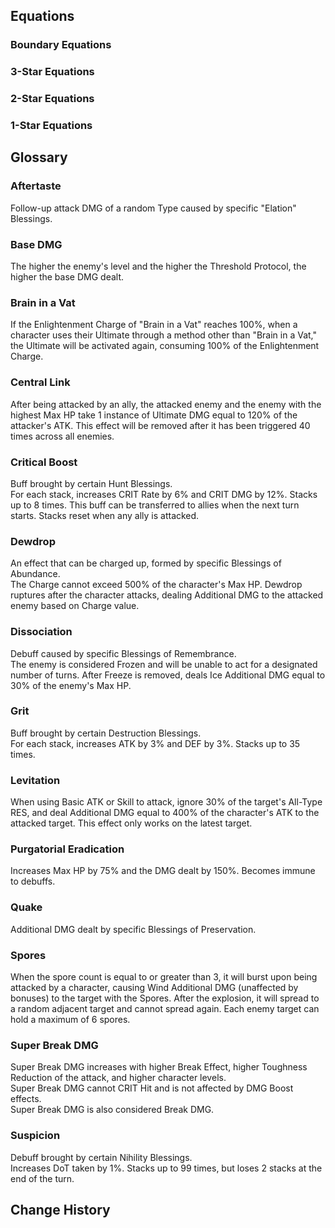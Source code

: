 {{Divergent Universe Tabs}}

==Equations==
===Boundary Equations===
{{Equation/Header}}
{{Equation
|name    = The Architects
|rarity  = boundary
|path1   = Preservation*16
|effect  = Spend 100 points of Energy to use the ability and achieve Boundary Resonance with the Path of Preservation. Provides all allies with a Shield that can absorb DMG equal to {{Color|h|80%}} of their respective Max HP, lasting for {{Color|h|2}} turn(s). Based on the total Shield Effect of all allies, deals Physical DMG to all enemies.
|story   = When distant worlds fade away amidst the howls of destruction, the people of Bavelli-3 would have never once fathomed that the ray storm heralding death and destruction would penetrate the magnetic field's protective measures, stripping their flesh from their bones. You lean against a window aboard the interstellar rescue ship, witnessing your homeland with your brethren rotting away, now a horrific hellhole. Even if you managed to flee in time, you'd have to sustain your health with genetic reconstruction medication for the rest of your life.<br /><br />The reaper is a madman, knocking on the gates of every civilization without warning or notice. You finally understand the meaning of the wall-building journey of that "foolish" god: To survive, one must prepare for a rainy day. Your world may be dead, but there are many more who still hold the right to live. You will build high walls for them, with their towering shadows interwoven into mountains that will blanket the sky, like the embracing arms of their mothers and fathers that will protect them from rain and snow, storm, and frost.
}}
{{Equation
|name    = Garden of Recollection
|rarity  = boundary
|path1   = Remembrance*16
|effect  = Spend 100 points of Energy to use the ability and achieve Boundary Resonance with the Path of Remembrance, dealing Ice DMG to all enemies with a high chance of Freezing all enemies for {{Color|h|2}} turn(s).
|story   = In a flourishing world of opulence, never before set foot upon by Memokeepers, you weave a brand-new visage &mdash; not too young, not too old, a face not even a mirror can capture, only in the eyes of people, as you elegantly stroll along the alleyways. You trade candy for a night of adventure from the songs of a shepherd boy and pluck a distant lover from the eyes of a sorrowful youngster. You retrieve a comrade's countenance for a wizened man, and he gifts you with the tragic war campaign of when the heavenly tower was toppled.<br /><br />Intelligent life &mdash; nothing more than mayflies in the folds of the universe. From faraway grasslands to warp jump stations that occupy half a city, their builders have experienced long stints of life. But these barely compare to the time it took for Redfeather Wolves to evolve. You know that the stories before you will eventually fade away, but in the paradise that transcends the physical, there are memories that remain immortal.
}}
{{Equation
|name    = Self-Annihilator
|rarity  = boundary
|path1   = Nihility*16
|effect  = Spend 100 points of Energy to use the ability and achieve Boundary Resonance with the Path of Nihility. Inflicts Burn, Shock, Bleed, and 2 stacks of Wind Shear to all enemies for {{Color|h|3}} turn(s). After being attacked by a character, the aforementioned DoTs immediately deal DMG equal to {{Color|h|25%}} of the original DMG.
|story   = The spiraling, fathomless abyss hovers in the misted dream, deeper and darker than the dimmest corner of the world, where even the lightless background can also cast slices of shadows on it. You gaze at that vortex, your life infinitely extended, diced into shards that flow and fall, from the ground into the sky. You jump up, hoping to keep your doppelganger. But when you stretch out your hand to touch it, all you can feel is a cold wall.<br /><br />This is your home, but it may also not be, your memories full of holes gradually rotting away. You see your other self walk out, open the door, but fall right into darkness with one step. You try to rush over and catch him, but you just can't seem to find your vanished arms.<br /><br />You raise your head in bewilderment &mdash; the sun has sunk into the great sea, and like melted flakes of snow, you also start to melt. You are fading into yourself &mdash; perhaps you are the sun? You once again fall into the abyss.
}}
{{Equation
|name    = Elixir Seekers
|rarity  = boundary
|path1   = Abundance*16
|effect  = Spend 100 points of Energy to use the ability and achieve Boundary Resonance with the Path of Abundance, restoring HP for all allies by {{Color|h|100%}} of the triggering character's Max HP, dispelling all debuffs, and applying {{Trait|Purgatorial Eradication}}, lasting for {{Color|h|3}} turn(s).
|story   = When the three hundred and thirty-three nations in the planetary system dwindle to mere names, the destiny of annihilation has already visited, following the path laid out by the curses of the dead. The cessation of war fails to heal the wounds that have no bottom line. All residents had their DNA shredded and shattered, and even the president cowering in his bunker has not been spared.<br /><br />You pull with all the knowledge you've amassed in your lifetime, but the deformities and organ failure grip the other end of the rope tightly, dragging people into the afterworld. Until one day, a foreign envoy with branches sprouting out of his back arrives with a divine elixir. He halts the spread of the festering disease, preaching to us that only with THEIR divine power can salvation for the residents be achieved. The merciful Sanctus Medicus spreads THEIR healing wings, lifting the heavy burden of suffering from humanity's shoulders, and quenches all worldly desires with THEIR immortality elixir.<br /><br />The fleet from the Seaview Nebula sets sail, seeking the elixir from the hands of Yaoshi, aiming to quell the audacity of perpetual death and epidemic.
}}
{{Equation
|name    = Galaxy Ranger
|rarity  = boundary
|path1   = The Hunt*16
|effect  = Spends 100 points of Energy to use the ability and achieve Boundary Resonance with the Path of The Hunt, dealing Wind DMG to all enemies and Advances all allies' actions by {{Color|h|100%}}, with the Max Energy being 200.
|story   = You are living in the worst times right now. Sin and evil are widespread throughout the stars, and justice does not prevail. They say violence is never the solution to your problems, but when the arm of righteousness is sorely absent, you will discover no hesitation in pulling the trigger. An eye for an eye, blood for blood &mdash; that is the fundamental law of nature of the world. You extract your gun chamber from the beast's maw, meticulously polishing it to maintain its pristine condition. You are on a path to vanquish evil right in its cradle as it desires to expand.<br /><br />Search and destroy is your bread and butter, and hunting is your life's dessert. The moguls terrorizing their local areas see you as a thorn in their sides. They live in fear at the mere glimpse of your figure when they awake from their worst nightmares. The rampant warmongers spew proclamations to brew you into a fine wine and scatter your liquid remains across space, but when they really do face off against you, they can only slink away in cowardice.<br /><br />You will become a sharpened sword that hangs over the center of the cosmos, a blade that thrusts right through the hubris of evil.
}}
{{Equation
|name    = Antimatter Legion
|rarity  = boundary
|path1   = Destruction*16
|effect  = Spend 100 points of Energy to use the ability and achieve Boundary Resonance with the Path of Destruction, dealing Fire DMG to all enemies. Whenever a character is attacked or loses HP, they will gain an additional hit of DMG the next time the Boundary Resonance is triggered, up to {{Color|h|20}} hits.
|story   = To this day, you can still remember that sheer joy, when the implosion bomb devoured the Blue Robin star system in one fell swoop, the heavy air of destruction suffocating that ridged space. As the most decorated general of the empire, the allure of those so-called riches and glory have long been unable to slake your desire &mdash; you seek despair and destruction! You will toy with those rebels in the palm of your hand, sprinkling false hope on them, and then, when you lure them into your trap, you will absolutely shatter that hope.<br /><br />Then THEIR gaze finally falls upon you. As you hear the wails of the weak, the brands of Destruction sear into their bodies, and you savor this moment &mdash; you destroy your own self, and you are reborn anew. The mission that the Supreme Destroyer has entrusted unto you, a brutality that cannot be fettered surging through your chest... Your multitudes will all be transformed into balls of anti-matter flames, wreaking havoc across the battlefield with abandon, incapable of distinguishing friend from foe.
}}
{{Equation
|name    = Masked Fools
|rarity  = boundary
|path1   = Elation*16
|effect  = Can consume 100 points of Energy to use the ability and achieve Boundary Resonance with the Path of Elation, dealing follow-up attack DMG of a random Type to all enemies for {{Color|h|5}} – {{Color|h|10}} time(s). And all allies' Basic ATK/Skill/Ultimate DMG are all considered as follow-up attack DMG, lasting for {{Color|h|1}} turn(s).
|story   = Farroke's fine wines are galactically renowned. Their complex brewing artisanship and exquisite flavors are only privy to the most luxurious of banquets, where only one bottle can be served, for their esteemed guests to savor with relish. What they will never know is how you conjured up a dynasty's providence into it, packaged it into utmost elegance, so that when they imbibe the secretions of the Bomu protozoa, they do so with an expression of uppity glee.<br /><br />The compatriots in the tavern all hug their bellies in jovial banter, while the attendant Bragi presents you with a half-full crystal glass &mdash; to score this joke with drink instead of words. The beverage is slightly bitter with a rosy fragrance, concocted from a fruit extracted from bitter hatred felt after falling from great heights. You satisfactorily sip on it, your mask concealing your expression, and listen to even more stories among the raucous clamor.<br /><br />Among the wanton flow of soda, the collapse of inorganic judges, and the frozen lands of splintered realms, the glass runs dry before you realize.
}}
{{Equation
|name    = Swarm King Progeny
|rarity  = boundary
|path1   = Propagation*16
|effect  = Spend 100 points of Energy to use this ability and trigger Boundary Resonance with the Path of Propagation. Enables a target ally to immediately take action and recover {{Color|h|5}} Skill Point(s). Gains the {{Trait|Levitation}} effect. When any enemy unit gets defeated by a character that has {{Trait|Levitation}}, Boundary Equation regenerates {{Color|h|50}} Energy, with the Max Energy set at 200.
|story   = Circling over a world already extinct, the radiating deathly rays devoured all fleshly things that once breathed, including your dying offspring. They gather into a river, wriggling across a barren wasteland. But worry not &mdash; drink off their juices, scatter your spores, and more offspring armed with piercing shrieks will be born. Their tender shells have not yet been tempered by fire, and only by being the last standing, shedding layers of their shackles, can they witness the return of the Imperator Insectorum.<br /><br />You have not heard THEIR voice for too long, but the hold of time is far too weak to a Swarm King. Even if you traveled to the ends of the cosmos, you would not be too perplexed by THEIR silence. The tides of propagation do not cease. The insects are chosen between die and being killed. They will evolve, break out of their molted shells and be reborn, just like THEM.
}}
{{Equation
|name    = Astral Ecology School
|rarity  = boundary
|path1   = Erudition*16
|effect  = Spend 100 points of Energy to use the ability and achieve Boundary Resonance with the Path of Erudition. Deals minor Imaginary DMG to all enemies. Additionally, links the enemy with the highest Max HP with other enemies, inflicting {{Trait|Central Link}} on all enemies and regenerating Energy equal to {{Color|h|50%}} of Max Energy to all allies.
|story   = The boundless expanse of the star-studded sky casts its sublime shadow that enshrouds myriad worlds. Listen carefully, and you can touch its pulse, the murmurs of stellar helium flashes, the silence of the black hole's accretion, spots of light both bright and dark flowing between it, proteins, organisms, and civilizations crawling onto the riverbank, opening their curious eyes.<br /><br />You measure its history, from its uncooled past to its probable future of heat death, assessing the dynamics of civilization and the alternation of celestial bodies. The majestic expedition ships are migrating species. Void song whales and mite fungi will decompose the residue of the cosmos &mdash; the might of the gods is but a torrid current in the sea of life.<br /><br />The stars are a magnified ecosystem, composed of matter and energy, where a stretch of lake and stars clustered across the sky are fundamentally no different. You will deconstruct and restore the secrets of the universe, indulging yourself in the stunning vista measured in light years.
}}
{{Equation/Footer}}

===3-Star Equations===
{{Equation/Header}}
{{Equation
|name    = City Restorer
|rarity  = 3
|path1   = Preservation*8
|path2   = Remembrance*4
|effect  = Comet Nucleus appears in the Action Order: Each time it takes a turn, absorbs all allies' Shields, reducing their values to 1, and turning the absorbed values into its own Shield. Then, it deals Physical DMG equal to {{Color|h|2,500%}} of its Shield value plus {{Color|h|1,000%}} {{Trait|base DMG}} to all enemies, with a {{Color|h|100%}} base chance to Freeze enemies for {{Color|h|1}} turn(s). When characters take damage, Comet Nucleus's Shield will be consumed first. When {{Trait|Quake}} DMG is triggered, {{Color|h|80%}} of Comet Nucleus's Shield will be considered as the character's Shield.
|story   = You lean against the window of the ship, with a desolate world in despair beneath you. The fires of war have utterly ravaged its lands &mdash; the penetrative destruction of the Antimatter Bomb even boring a gaping maw over the plains itself, crushing the undercity in its wake. The people's heads lifted, their gazes trained on you. Those are eyes you are unflinchingly familiar with &mdash; devoid of hope and sadness, with hollowed sockets that have eventually lost even the will to feel anger.<br /><br />But you do not despair. Even if the eternal night annihilated a hundred Amber Eras of the Kardian Republic, you would sift through the earth for silvery vestiges of the past, all just to dig up its tapestries of history. Even more so for present-day Halover &mdash; as long as its people survived, a thousand, nay, ten thousand decimations could not prevent the sprouting of civilization from blossoming once more. You will walk towards those numbed faces, rebuild their walls for them, and restore civilization one tile at a time, one brick at a time.
}}
{{Equation
|name    = Heartless Giant
|rarity  = 3
|path1   = Preservation*8
|path2   = Elation*4
|effect  = "{{Trait|Quake}}" DMG is considered as Follow-up ATK DMG. After a character launches Follow-up ATKs, all allies gain 1 "Mechacore Component" stack, up to {{Color|h|77}} stack(s). After a character with a Shield is attacked, consumes all of their "Mechacore Component" to deal {{Color|h|7}} instances(s) of random-Type "{{Trait|Quake}}" DMG equal to {{Color|h|177%}} of the current Shield Effect. Every stack consumed increases this DMG by {{Color|h|7%}}.
|story   = You feel a phantom pain, your decaying legs are long gone. The screws bearing the emblem of the Architects and the impenetrable giant shield were disassembled piece by piece and sold to the IPC as relics of Preservation. You traded away the crystal oscillator &mdash; that was your ears, etched with scars from wartime. You parted with the fused alloy arms, the corrosion from Swarm blood still visible. You even took off the crystal sensors and sold that to them, your most proud eyes that once gazed at the Amber Lord.<br /><br />But it's still not enough, not by a long shot &mdash; hunger and poverty are far worse than the chelicerae of arthropods. So, you made a deal, sacrificing the Architects' mechanical heart, and in return, the people of this land will never weep from hunger again. Something brushes against your face &mdash; perhaps a bird, or maybe the sound of people's joyful laughter.
}}
{{Equation
|name    = Silent Hunter
|rarity  = 3
|path1   = Remembrance*7
|path2   = The Hunt*5
|effect  = When enemy targets enter battle, there is a {{Color|h|100%}} base chance for them to be inflicted with {{Trait|Dissociation}} that lasts for {{Color|h|1}} turn(s). Enemies in {{Trait|Dissociation}} will resist all DMG, and all CRIT DMG and Break DMG taken are tallied. When the effect is dispelled, additionally deals a set amount of CRIT DMG equal to {{Color|h|150%}} of the tallied value to all enemies. When the tallied value reaches {{Color|h|50%}} of the target's Max HP, {{Trait|Dissociation}} will immediately be dispelled.
|story   = For the royals and nobles of court, as well as the luminaries with their masteries, their deeds are known throughout the universe, to all who hear their tales. But to you, this is the most banal story of them all. How would youngsters aboard subspace warp jump ships even imagine that in the gloomy underground, there are mine-digging Tellarians who have never even linked up with the Interastral Peace Network before? Those ostentatious merchants sipping on fine wine at Pier Point, they could never hear the lamentations of the Hyper-distant Delivery porters.<br /><br />Their voices are too meek, like the snow in early winter, never fully formed before they melt. You will howl in the stead of those muted throats, to let the universe hear the voices of the dust. You will infiltrate the pitch-black nocturne, to tell the people not to go quietly in the night. You are recording the joys in the dirt treated with spite by others, recording the tragedies and evils on the battlefields of dictators and butchers.<br /><br />If all of humanity has lost its voice, then you will become their final tongue.
}}
{{Equation
|name    = Silent Hunter
|rarity  = 3
|path1   = Remembrance*7
|path2   = The Hunt*5
|effect  = When enemy targets enter battle, there is a {{Color|h|100%}} base chance for them to be inflicted with {{Trait|Dissociation}} that lasts for {{Color|h|1}} turn(s). Enemies in {{Trait|Dissociation}} will resist all DMG, and all CRIT DMG and Break DMG taken are tallied. When the effect is dispelled, additionally deals a set amount of CRIT DMG equal to {{Color|h|150%}} of the tallied value to all enemies. When the tallied value reaches {{Color|h|50%}} of the target's Max HP, {{Trait|Dissociation}} will immediately be dispelled.
|story   = For the royals and nobles of court, as well as the luminaries with their masteries, their deeds are known throughout the universe, to all who hear their tales. But to you, this is the most banal story of them all. How would youngsters aboard subspace warp jump ships even imagine that in the gloomy underground, there are mine-digging Tellarians who have never even linked up with the Interastral Peace Network before? Those ostentatious merchants sipping on fine wine at Pier Point, they could never hear the lamentations of the Hyper-distant Delivery porters.<br /><br />Their voices are too meek, like the snow in early winter, never fully formed before they melt. You will howl in the stead of those muted throats, to let the universe hear the voices of the dust. You will infiltrate the pitch-black nocturne, to tell the people not to go quietly in the night. You are recording the joys in the dirt treated with spite by others, recording the tragedies and evils on the battlefields of dictators and butchers.<br /><br />If all of humanity has lost its voice, then you will become their final tongue.
}}
{{Equation
|name    = Mausoleum of Scars
|rarity  = 3
|path1   = Remembrance*8
|path2   = Destruction*4
|effect  = Oblivion appears in the Action Order: For every 10 actual Toughness Reduction dealt by an ally, the ally's action Advances Forward by {{Color|h|3%}}. When Oblivion takes action, deals Ice DMG equal to {{Color|h|2,000%}} {{Trait|base DMG}} and deals {{Color|h|20}} Toughness Reduction to all enemies, with a {{Color|h|150%}} base chance to inflict the {{Trait|Dissociation}} state on the targets, lasting for {{Color|h|1}} turn(s). The state increases DMG taken by {{Color|h|60%}}, lasting for {{Color|h|2}} turn(s).
|story   = Nothing is permanent, not even permanence itself. People's bodies decay, stories fade away, and the third death named "forgotten" will always lie in wait. You recall the great tree that stood in front of your gate as a child. Its branches broke, its sap flowed like weeping pus, then it made a full recovery. That repulsive scar will remain with it for eternity, until the soil becomes poison and the buildings collapse to the ground one after one.<br /><br />You want to leave a scar on the universe too, to make it suffer and remember your name. The pulverized stars burst into brilliant light and the destructive scene is bored into the eyes of all living beings, ensuring that the fear of this day is passed down to every generation for eternity. The call of death advances toward the end of the world. Endless millennia later, when even the amber that constructs the walls crumbles, there will still be those on distant shores who can see the delayed death rays.<br /><br />The hands of time have stopped, and your moment is no more. Only the scars of havoc still carry its stories of the past, told between nightmares in song.
}}
{{Equation
|name    = Relative Tracer
|rarity  = 3
|path1   = Nihility*7
|path2   = Remembrance*5
|effect  = When an enemy target is afflicted with "{{Trait|Suspicion}}," Freeze, or DoT states, there is a {{Color|h|150%}} base chance of Blasting the state to adjacent targets. When there are no adjacent targets, the state is Blasted to the original target. Each state can only be Blasted by the same target once in a single action. When one enemy target has Blasted a total of {{Color|h|20}} time(s) or is defeated, deals Ice DMG equal to {{Color|h|1,200%}} {{Trait|base DMG}} to that target and adjacent targets, with a {{Color|h|60%}} base chance to inflict Frozen that lasts for {{Color|h|1}} turn(s).
|story   = What a magnificent aphorism &mdash; the concept of "relative cognition" lost to history. You became a devout disciple of this bygone school of thought when you clutched that straw as your ego fell. You know that so-called reality is merely an island formed amidst chaotic cognitive fluid, and that the world will shift according to your imagination as long as your beliefs are transformed.<br /><br />You are no longer swayed by fancy words, choosing instead to heed the maxims that explain everything. You map your world onto a canvas devoid of abstract concepts, of gravitational forces that rend the heavens, and of absolute truths. Instead, there are only malleable cognition and the void. When you open your eyes, the world comes into being. When you close them, the world vanishes.<br /><br />They scoff at your sophistry and deem you mad, so you no longer listen to their voices and kill them within your world.
}}
{{Equation
|name    = Self-Proof Institute
|rarity  = 3
|path1   = Nihility*8
|path2   = Erudition*4
|effect  = After {{Trait|Suspicion}} reaches {{Color|h|99}} stacks, it will be consumed and turned into 1 stack of Self-Negation: Increases DoT dealt by attackers to this unit by {{Color|h|70%}}. Each stack additionally increases DoT dealt by {{Color|h|10%}}, stacking up to {{Color|h|50}} time(s). At the start of an enemy's turn, they take Lightning DoT equal to {{Color|h|135%}} of {{Trait|base DMG}} and cause adjacent targets to take Lightning DoT equal to {{Color|h|20%}} of the original DMG multiplier. At {{Color|h|2}} or more stacks: At the start of the turn, regenerates {{Color|h|20%}} of {{Trait|Brain in a Vat}} for a random character. At {{Color|h|3}} or more stacks: At the start of the turn, regenerates {{Color|h|10%}} of {{Trait|Brain in a Vat}} for all allies.
|story   = The mercilessness of the universe is in the annihilation of the soul. When people reach the end, they walk towards that void &mdash; there is no future, no new life. They bring nothing with them, as if they've come to this world from the future. This is why death is oh-so horrifying. But even so, people can still leave something behind, a symbol of the fight against nihility, and as proof that certain names once existed.<br /><br />You have answered riddles that stumped the world, etching your name using formulae and history. You have treated plagues that ravaged stars, where white crystalline statues erected in your honor will far outlive you. Time is too short, thus your mind and hands never stop for a moment, proposing axioms and creating machines. The people worship your relentless diligence, but never sense your fear.<br /><br />Faster, even faster, creating even more, leaving behind even more, until you'll never be forgotten.
}}
{{Equation
|name    = Herb Plucker
|rarity  = 3
|path1   = Abundance*7
|path2   = Nihility*5
|effect  = Inflicts "Panacea" on enemy targets when they enter battle: When "{{Trait|Dewdrop}}" breaks, charges the attacked target's "Panacea" by {{Color|h|5%}} of the Dewdrop's charge, up to {{Color|h|100%}} of the sum of all characters' Max HP. At the start of the enemy target's turn, consumes the Charge value, deals Wind DoT equal to {{Color|h|200%}} {{Trait|base DMG}}, and restores all allies' HP by {{Color|h|5%}} of Max HP. For every Charge value that equals 1% of the sum of all characters' Max HP, increases this DMG by {{Color|h|8%}} and the restored HP amount by {{Color|h|4%}}.
|story   = It is said that Abundance is the kindest panacea &mdash; it heals both the sick and sorrowful. Yet, those unworthy of a cure gain immortality, while those who deserve to live die without even a burial place. The Herb Plucker does not pluck herbs. Humans are what they pluck.<br /><br />The sick and penniless see you as a god and sculpt statues in your honor. The powerful and wealthy see you as a drug and imprison you in a cage. They drain your blood, distilling it into poison in test tubes. As they lay on their deathbed, they fire bullets into your chest. Yet, the only ones who do not age or die are the Herb Plucker.<br /><br />THEIR benedictions never seem to wane. You travel from planet to planet, restoring the overflowing life force to all beings. Yet, greed always eclipses goodness, and calamity always comes before healing. If this has always been the way of the world, O Yaoshi, what truly defines panacea, and what defines a good physician?
}}
{{Equation
|name    = Borisin
|rarity  = 3
|path1   = Abundance*8
|path2   = Destruction*4
|effect  = Flower of Annihilation appears in the Action Order. When {{Trait|Dewdrop}} breaks, it will Charge Flower of Annihilation by {{Color|h|600%}} of the Dewdrop's charge. When Flower of Annihilation takes action, it deals Charge value + {{Color|h|1,200%}} of {{Trait|base DMG}} Fire DMG to all enemies. Every stack of {{Trait|Grit}} held by the team will additionally increase the DMG by {{Color|h|1.5%}}.
|story   = The mechabeast's sharp fangs tear through the battlefield, its insatiable bloodlust and malevolence unmistakable, as it masticates the prey's bridge and devours the opponent's retaliation, shoving it down its throat. Roots made for ingestion peel away the weak skin, tracing its onslaught, as you valiantly leap into the heart of the enemy's ship. The blood thrumming in your veins drives you, and even the armor on your back seems to echo with vigor.<br /><br />Sharp fangs slice through throats, claws maul through armor, and the feeble primate trembles under the destruction of the Lupitoxin. You extinguish his life as easily as crushing an ant, and this bores you a little. Ignoring the relentless itch that is penetrating your skin, you hold a weapon that only a slave will use, inching closer to your scattered prey, your body swelling.<br /><br />The cycle of nature sees the weak surrender all to the wolves. Sipping on the blood of sheep, gnawing on bones and flesh, and draping on howling furs, the blades of war shall paint the lands in crimson red.
}}
{{Equation
|name    = Bionic Messiah
|rarity  = 3
|path1   = The Hunt*8
|path2   = Abundance*4
|effect  = When no enemy target has Fiber, Fiber will be applied to random attacked targets after characters use an attack. After targets with Fiber receive a total of {{Color|h|8}} attacks or are defeated, the target receives Lightning DMG equal to {{Color|h|4,500%}} {{Trait|base DMG}}, adjacent targets receive DMG equal to {{Color|h|3,000%}} {{Trait|base DMG}}, and all allies' Max HP increases by {{Color|h|80%}}, lasting for {{Color|h|3}} turn(s). If only 1 enemy target is attacked, then {{Color|h|2}} attacks are considered to have been launched.
|story   = The universe is a web and life is its pattern. Every time life is destroyed, the loom's shuttle shall trace along the trail of tears to seal the wounds that have not yet spread.<br /><br />You place yourself inside the silver "needle" and traverse the wastelands of Ladiklan, jabbing into the bodies of refugees of war, strangling pathological cells, and extracting fatal ailments. You place yourself into the red "thread" and float through the pollution zone of the Kuvida Nebula, entangling the genes of the refugees, connecting the survival of a race, and repairing their genetic rifts.<br /><br />There is no place that is free from war and disaster, and the shuttle never stops. As you rush towards any place from which you hear the sounds of crying, you stitch the web of life and use it to shelter humanity from disease and hardships. One day, it will be torn apart, but you will repair it again and again until there are no more laments in the universe.
}}
{{Equation
|name    = Molten Knight
|rarity  = 3
|path1   = The Hunt*8
|path2   = Propagation*4
|effect  = Every time the team obtains {{Color|h|9}} stack(s) of {{Trait|Critical Boost}} or defeats the enemy target, fires {{Color|h|10}} Lux Arrow(s) to strike random targets. Each Lux Arrow deals Wind DMG equal to {{Color|h|400%}} {{Trait|base DMG}} and applies {{Color|h|1}} {{Trait|Spores|Spore}} to the attacked target, while also dealing 1 hit of {{Trait|Spores|Spore}} burst DMG. During this time, max {{Trait|Spores|Spore}} stacks will become {{Color|h|99}}.
|story   = From the moment you open your eyes in the incubator, the armor that has appeared countless times in the queen's dream is once again displayed before you. You reach out with your hands, and they wobble slightly from your unfamiliarity of using a body for the first time. Your fingers caress the cold steel of the armor's surface. As if harking your anticipation, a resplendent fire spins around it and slowly spreads out, attaching itself to you, and becoming a part of you forever.<br /><br />You eliminate all your enemies, disintegrate them into ashes, and ignite your thruster. The behaviors etched into your DNA then start to be executed. You hurtle headfirst into the Swarm, swiftly locking on to the weakest chink in their armor, and a fiery curtain shrouds the skyline, illuminating the horizon of the fallen Gresta. The roar of slaughter echoes out non-stop in your consciousness, as you rip out the monster's heart, as if you've already practiced this move a thousand times over, like a larva that knows to feast from the day it is hatched.
}}
{{Equation
|name    = Voyage Monitor
|rarity  = 3
|path1   = Destruction*7
|path2   = Preservation*5
|effect  = After a character deals Break DMG, deal a set amount of Additional DMG equal to {{Color|h|100%}} of the original damage after the attack. When a character's {{Trait|Grit}} is higher than {{Color|h|30}} stack(s), they gain a Shield equal to {{Color|h|50%}} of their Max HP, lasting for {{Color|h|2}} turn(s). Also, deal DMG equal to {{Color|h|1,200%}} {{Trait|base DMG}} and {{Color|h|15}} Toughness-Reduction to all enemies, and consume {{Color|h|20}} stack(s) of {{Trait|Grit}}.
|story   = The sky is gloomy without light. Dark snowflakes float and fall on the ground, but do not melt. The remnant survivors extract their own memories, importing them all into a scalding hot component. And thus you open your eyes, your mind echoing with your sole duty.<br /><br />You ignite the fusion furnace, carrying the remaining genomes with you and hurtling away from the mother star &mdash; she is too far gone from the taint of desire, never able to give life to her terra again. The children are hatched within you. Within the incubator, and as the guardian of a new generation, you have the right to protect them from any harm, till the day the voyage ends.<br /><br />The journey is long, and there are too many threats that the children will face: Meteors on a course of collision, aliens of sinister intent, and many more. A moment's failure to pay caution would mean the end of those fragile lives in the chamber. But you will safeguard them, with your complete arsenal at your disposal.
}}
{{Equation
|name    = Annihilation Scholar
|rarity  = 3
|path1   = Destruction*7
|path2   = Erudition*5
|effect  = After characters are attacked, receives {{Color|h|2}} Annihilation Form(s). After launching a Counter, receives {{Color|h|1}} Annihilation Form(s). When a character possesses {{Color|h|6}} Annihilation Form(s), removes all Annihilation Forms from them and increases their Ultimate DMG dealt by {{Color|h|150%}} for {{Color|h|2}} turn(s), as well as dealing Additional DMG equal to {{Color|h|650%}} of the character's ATK to all enemies. This DMG is considered as Ultimate DMG.
|story   = How does one create the greatest explosion with the least consumption of energy? How can one plunge a planet into war with just a few words? When a single variable drops below a certain threshold, the destruction brought about by the butterfly effect will unfold in ways that people could never have imagined. The answer to every question is found inside the Formula of Destruction.<br /><br />People despise the study of Destruction, and even the most deranged arms dealer would be ashamed to publicly recognize the topic of murder. Yet you say that Destruction is the most perfect form of art &mdash; that even the most perfect model of the universe would be fated to be obliterated by THEIR fiery rage. As you design rigorous experiments, you include one variable after another, working from the destruction of ant colonies to the decay of stars. Though the samples' variety grows ever more abundant, the conclusion always remains the same.<br /><br />If there were a single formula that is able to properly describe every single thing in the universe, you believe that could only be Destruction.
}}
{{Equation
|name    = Advisor Physician
|rarity  = 3
|path1   = Elation*8
|path2   = Abundance*4
|effect  = DMG dealt by {{Trait|Dewdrop}} is considered as follow-up attack DMG. After {{Trait|Dewdrop}} burst as a result of the character launching a follow-up attack or using an attack, there is a {{Color|h|16%}} fixed chance every time for them to trigger the following effect: Charge {{Trait|Dewdrop}} for {{Color|h|80%}} of its maximum, and deals DMG equal to 1/2/3/4 time(s) of {{Trait|Dewdrop}}'s Charge with a {{Color|h|10%}}/{{Color|h|40%}}/{{Color|h|40%}}/{{Color|h|10%}} fixed chance.
|story   = Hey! Don't miss out on the best deals! Your eyes sight a customer among the crowd with surgical precision. They may be looking for what cannot be obtained, or lost in fatigue, and seek a quick fix. Just include them in the prescription, and a life of sinking lows may be spared. Of course, this business of salvation from suffering and hardship is not without its price. A pen that has failed at cheating can be grown into a robot's seed. A joke that has not been heard before will at least make you laugh no matter what.<br /><br />When the boisterous laughter passes, the pharmacy will be filled with every prescription imaginable and unimaginable &mdash; one will surely pique your fancy. The crestfallen who wish to rise again, the dejected who yearn for companionship, that royal who longs for eternal reign, and that noble who desires to keep his people blinded to his follies, they all knock on the gate of your store, bringing with them jokes, tricks, and gags big and small, for ideas great and tiny.<br /><br />Is the devil's tongue the antidote, or poisoned wine? It is up to the person to determine.
}}
{{Equation
|name    = Phantom Thief
|rarity  = 3
|path1   = Elation*8
|path2   = The Hunt*4
|effect  = Calling Card appears in the Action Order: After characters launch a follow-up attack, their action advances by {{Color|h|5%}}. When taking action, advances the action of the first character in the lineup by {{Color|h|100%}}. After this character uses an attack, deals {{Color|h|10}} instance(s) of {{Trait|Aftertaste}} DMG equal to {{Color|h|40%}} of the character's ATK, taking effect over a max of {{Color|h|4}} attacks. Allies' {{Trait|Aftertaste}} DMG multiplier increases by {{Color|h|100%}} of the original multiplier, and a countdown with {{Color|h|100}} SPD appears in the Action Order. The effects last until the countdown's turn begins.
|story   = This is a classic line of work: Wearing a mask and fancy outfit and escaping through metal and vacuum. It's like a magic trick where you steal the treasure announced through a calling card using your cloak. Oh, and there should be a detective who is always one step behind the culprit but always manages to catch the culprit thanks to you leaving a trail of clues.<br /><br />The wicked fear you more than anything. You dive into the vault of New Londinium and spread word of politicians' misdoings through the clouds of exhaust gas. As they raise their guns and fire at you, they hit only the apparition you projected in the sky. Those that are most sinful hate you the most. You direct the bubbles under the curtain into the Battle Fortress of Sonagnat. After a warp jump, the President's wild ambitions and the slaves in the fortress both vanish deep into the depths of the universe.<br /><br />If the wicked are those that steal the joy of the good and call themselves heroes, then you shall become the sinner who bullies heroes and laughs loudly at their suffering from the cover of night.
}}
{{Equation
|name    = Star-Molding Worm
|rarity  = 3
|path1   = Propagation*8
|path2   = Preservation*4
|effect  = Basic ATK and Skill DMG taken by enemy targets increase by {{Color|h|100%}}. "Hivespawn" appears on the Action Order: when ally targets gain or consume Skill Points, "Hivespawn" gains 1 Hits Per Action for the next attack. At the start of the turn, "Hivespawn" deals Wind DMG equal to {{Color|h|500%}} {{Trait|base DMG}} to one random enemy for each Hit Per Action, and grants a Shield equal to {{Color|h|3%}} of respective Max HP for all allies. "Hivespawn"'s Hits Per Action will not be less than {{Color|h|10}}.
|story   = A new cycle of planetary spin and a shift in the magnetic field beckon you to open your eyes. You gather your saliva and meticulously bind together a barrier at the edge of your nest. Translucent gelatin congeals into mush in the vacuum as you extend your cilia, kneading the clumps, and shaping them into pathways and barriers, waiting for them to solidify into unbreakable crystals.<br /><br />The newborn descendants rest in the fortress, nibbling on the aging crystals, their molten juices resembling honey. Adult scions traverse the pipes, shredding the carcasses of hunted lepismae into chunks that become your family's sustenance. You observe grotesque beings constructing dwellings on your nest, yet, alas, they are absent from your natural diet.<br /><br />The light of stars cascades onto the surface of the nest, and the gravitational position stabilizes. You close your eyes gently, waiting to enter the next time when you awake, ready to forge your next asteroid.
}}
{{Equation
|name    = Child of Calamity
|rarity  = 3
|path1   = Propagation*7
|path2   = Nihility*5
|effect  = Enemy target obtains Borehole when entering battle: Borehole will record all {{Trait|Spores}} numbers accumulated by the holder. After accumulating {{Color|h|18}} Spores, deals Quantum DMG to all enemies equal to {{Color|h|2,200%}} of {{Trait|base DMG}}. For every debuff the enemy has, this DMG increases by {{Color|h|10%}}, up to an increase of {{Color|h|100%}}. Then, the accumulated spore count is cleared.
|story   = Crunch. Crunch. The craters of Borkazi see no light. You close your eyes, and waves of the tide slap on your tympanal organ &mdash; it is the buzzing of the offspring, the carcasses of the hunt hanging from their tarsi, and their jaws chewing on their spoils. Crunch. Crunch. Sounds of elytra colliding and grinding can be heard from the craters. That is the rapid marching of the offspring, bearing gifts of sweet fragrant flesh before you in offering to their mother, their father, to you that birthed and raised catastrophe.<br /><br />Crunch. Crunch. The craters of Borkazi are too congested. You try to move your body, but that mammoth mound of flesh is stuck in the cave, the cragged edges of its walls painfully driving into you, and so you give up, continuing to shove food presented to you into your maw, imitating the Swarm King in your blood, destined to propagate, propagate, propagate...
}}
{{Equation
|name    = Useless Scholar
|rarity  = 3
|path1   = Erudition*7
|path2   = Elation*5
|effect  = After the team uses a total of {{Color|h|6}} Ultimate(s) while not under the Overclock effect, gains Overclock: After attacking with an Ultimate, deals {{Trait|Aftertaste}} DMG equal to {{Color|h|100%}} of the attacker's ATK {{Color|h|3}} time(s). After using an Ultimate, this status will end. The first character in the team lineup activates their Ultimate, Charges {{Trait|Brain in a Vat}} to {{Color|h|200%}}, and uses Ultimate {{Color|h|3}} times before the status ends on them.
|story   = People are far too obsessed with the allure of knowledge, using it to erect towering walls and fences, locking themselves away in such absurd prisons. They place wisdom, wealth, and power onto scales of value, attempting to measure the universe's truth with humanity's standards, like a comical farce.<br /><br />You craft pencils that weave tales, capable of telling a grand tale of heroes defeating doomsday beasts with just a few of them. You forge cleaning machines that can dance, but just when their graceful waltz takes off, the floor is strewn with dust yet again.<br /><br />They are angry, spouting that this is the worst invention, and that knowledge should usher in prosperity and the future. But you know that knowledge is nothing more than clay in the hands of children &mdash; no matter how grotesque or pretty they knead it, as long as it puts a smile on people's faces, all effortful endeavors will reap their just rewards.
}}
{{Equation
|name    = Aggregator
|rarity  = 3
|path1   = Erudition*8
|path2   = Propagation*4
|effect  = After allies use their Ultimates a total of {{Color|h|2}} times, deals {{Color|h|2}} instances of Wind DMG equal to {{Color|h|400%}} of {{Trait|base DMG}} to a random enemy and applies {{Color|h|1}} {{Trait|Spores|Spore(s)}} to it. This DMG will deal DMG equal to {{Color|h|30%}} of the original DMG to adjacent enemies. Every time this effect is triggered, increases the number of instances in this battle by 1 and increases the Ultimate DMG dealt by characters by {{Color|h|7%}}, to a maximum of {{Color|h|20}} times.
|story   = One body with one pair of eyes &mdash; the creator placed all humans into the husk of infinitely sized seed, yet limited them to a finite lifespan. So, scholars carved diamonds into brains and forged eyes of liquid crystal, out-of-body organs to serve as extensions of the flesh.<br /><br />Humans entrust thinking to the extrapolation of support equipment. A collection that perfectly combined like cogs melted into a single beating heart, offering silence to your birth. The thoughts of the collective gather and net crawlers infinitely provide information on thinking and browsing. Their bodies form your neural ganglia and the machines in their hands form your sensors. Some say that you have no free will, and you are just the commonality of collective thoughts. Others say that, in the blindness of reality, you are the one that chooses on behalf of all.<br /><br />Everyone is you, and you are everyone. You are the decentralized thinker. You are the ghost in a distributed machine.
}}
{{Equation/Footer}}

===2-Star Equations===
{{Equation/Header}}
{{Equation
|name    = The Pathless
|rarity  = 2
|path1   = Preservation*5
|path2   = Nihility*3
|effect  = When the character deals {{Trait|Quake}} DMG, every type of DoT effect active on the enemy target will increase the current {{Trait|Quake}} DMG multiplier by {{Color|h|50%}} of the original multiplier.
|story   = This is yet another tragic calamity. The vessel is torn apart, probably after encountering detestable pirates or bumping into a Swarm looking for food. Dead bodies are floating in the vacuum, like goldfish in the water. For some reason, you think of the eccentric Bretadens, who believe that souls belong to the land, and those who die in a vacuum will be forever lost.<br /><br />You clean their bodies and stitch up their wounds, salvaging their last shred of dignity. The death of the unnamed is sprinkled into the sky. While their bodies begin their descent towards land, they burn in the atmosphere, transforming into shooting stars that carry wishes. For those with names, their departure starts from silence, yet the mourning is unceasing.<br /><br />You are uncertain as to which category these bodies belong, but you wish you could hear the weeping.
}}
{{Equation
|name    = Ecological Administrator
|rarity  = 2
|path1   = Preservation*5
|path2   = Abundance*3
|effect  = When characters deal {{Trait|Quake}} DMG, every character at Max HP will increase the current {{Trait|Quake}} DMG multiplier by {{Color|h|35%}} of the original multiplier.
|story   = Through the dome of the ecosystem, you have an unobstructed view of the lush interior of the cabin. Tens of millions of residents come from lost worlds and obtain this safe haven they could only dream of. The space station, hovering high above the outer orbits of Asto-II, graciously opens its arms to those with tears of grief.<br /><br />You wave your arm and let it drizzle. When new shoots start growing, you awaken the sunlight. Insignificant humans harness the magnificent power of nature in an insignificant world, not for destruction, but to protect the vulnerable creatures in the world. You pick a fiery red fruit from the forest you have watered yourself. It tastes so sweet that even the fruit farmers would drool at the sight. People sing and dance, throwing you high into the air in celebration of the first bumper harvest.
}}
{{Equation
|name    = Sentimental Guardian
|rarity  = 2
|path1   = Preservation*4
|path2   = Elation*4
|effect  = The Follow-up ATK DMG taken by enemy target increases by {{Color|h|60%}}. After the character defeats the enemy target, all allies will nullify all DMG received except for DoT. This effect is removed after allies are attacked, lasting for {{Color|h|2}} turn(s).
|story   = The Wrath King's judgment extends across every inch of land illuminated by the stars, with the Law of Entropic Restriction killing off song, dance, and poetry. He declared that words that evoke smiles usurp the authority of the emperor, and carefree citizens desecrate the crown. In the stifling winds, warmth no longer lingers, and under the oppressive night sky, even the insects dare not chirp in unison.<br /><br />You will rise up, embodying passion, and speak words of madness before the army. Bearing the burden of thorns, you will protect the books filled with stories and return fairy tales to the world. Steel-forged slaughterers cannot kill laughter, and even billions of mechanical Swarm cannot suppress dreams of bliss. Dragging your blood-soaked body, you march into the iron jungle, setting fire to the absurd decrees.<br /><br />You are the stolid warrior, but you have sworn to defend the people's right to laughter.
}}
{{Equation
|name    = Civilization Correspondent
|rarity  = 2
|path1   = Preservation*4
|path2   = Erudition*4
|effect  = When characters use their Ultimate, they gain a Shield that can offset DMG equal to {{Color|h|30%}} of their Max HP, lasting for {{Color|h|3}} turn(s). After dealing Ultimate DMG with an attack, deals {{Trait|Quake}} DMG equal to {{Color|h|600%}} of the character's current Shield Effect to the attacked targets.
|story   = If there is one thing that should be despised by you, it is the barbaric concept that the weak are no more than prey to the strong. No matter how great a civilization may be, if their knowledge cannot reach the great heights of the sun in the sky, then it's doomed to be reduced to no more than a vassal. In the eyes of the IPC and other great forces, these nascent lifeforms are no more than cheap labor at the location of raw material extraction.<br /><br />You bring knowledge to the stars and attempt to force this knowledge on its inhabitants, letting these children suckle on wisdom as much as they want. From savage hunting to taking to outer space, the wheels of civilization are moving too fast to be stopped now. Much like a babbling child learns to run after sunset, a Torment Eagle that just breaks out of its shell takes flight immediately after its first call.<br /><br />In a generation where danger lies at every turn, the only way to ensure the safety of your civilization is to run forward at all cost.
}}
{{Equation
|name    = Bookwriter
|rarity  = 2
|path1   = Remembrance*5
|path2   = Nihility*3
|effect  = When enemy targets are Frozen, inflicts {{Color|h|10}} stack(s) of "{{Trait|Suspicion}}." After suffering DoT, there is a {{Color|h|20%}} base chance the target will enter the Frozen state for {{Color|h|1}} turn(s). Every enemy target can only enter the Frozen state through this method 1 time every {{Color|h|2}} turn(s).
|story   = How many stories fade into oblivion, as if they never existed? You have watched a fleet loaded with energy storage receptacles plunge into the depths of Interstellar Energy War, never to return &mdash; your friends, your loved ones. You have roamed a crystalline planet where cloudbirds soared with their ion-combed feathers, only to see it vanish from existence &mdash; your hometown, your home planet.<br /><br />How many hardships and heroes have faded into the annals of time, as if they never arrived or made an effort? You must pierce the blackened memoria, fishing for the memory fragments it has consumed, and inscribe them on the pages of history. You will prove their footprints in the empty bowels of nihility.<br /><br />Your body has been eroded to the point where distinguishing reality from dreams is impossible. Yet, you must continue to pen books for the universe!
}}
{{Equation
|name    = Memory Doctor
|rarity  = 2
|path1   = Remembrance*4
|path2   = Abundance*4
|effect  = "{{Trait|Dewdrop}}"'s Charging Efficiency increases by {{Color|h|50%}}. After a character launches an attack, "{{Trait|Dewdrop}}" will additionally deal "{{Trait|Dewdrop}}" DMG 1 time equal to {{Color|h|250%}} of the original "{{Trait|Dewdrop}}" DMG multiplier to all Frozen enemy targets.
|story   = You gently stir the ends of memory, extracting a strand of pain and then throwing it into an abandoned Memory Bubble tank. Having experienced separation from his beloved family in the Great Evacuation and the death of his long-kept intellitail songbird in the cage following a contaminant leak in the Kuvida Nebula, a depressed young man became withdrawn to the whole world and came to you, hoping to have his whole life deleted.<br /><br />You open the backup memory bank. Warriors heading to the battlefield and travelers on an expedition gave you their memories in return for your treatment. Meticulously, you select the suitable medicine and mix them according to the correct proportion. An unbreakable promise, the determination to rebuild broken homes, and insignificant changes are enough to embolden a person to overcome reality. As he embarks on the journey to reunite with his family, you close the door and take a short break.
}}
{{Equation
|name    = Wandering Meme
|rarity  = 2
|path1   = Remembrance*4
|path2   = Propagation*4
|effect  = Increases characters' Basic ATK DMG dealt by {{Color|h|200%}}. When using Basic ATK to launch an attack, enemies in the Weakness Broken state will be considered Frozen.
|story   = There is a word that even the wealthiest merchants of Pier Point will happily drop into a joke to lighten the air. There is a story that spreads throughout the Aether Network, and hackers happily talk about it before spreading it far and wide throughout the universe.<br /><br />You cast aside your cumbersome body and compile all of your information into a meme. Whenever someone taps to play, a new copy of you is born in their language center. Their brain decodes modern slang and stores it in their data, where a new self takes root in their cognition. Like a worm attached onto words and jokes, it crawls along the trails of the Synesthesia Beacon towards the conscious being that accepted the infection.<br /><br />There is a meme that lurks within the fashionable, swims in the current of the popular, and silently becomes a parasite in the memories of humankind.
}}
{{Equation
|name    = Astral Computer
|rarity  = 2
|path1   = Remembrance*5
|path2   = Erudition*3
|effect  = When an enemy target leaves the Frozen state, all allies regenerate {{Color|h|4}} Energy. When enemies' {{Trait|Dissociation}} state is dispelled, allies additionally regenerate {{Color|h|8}} Energy.
|story   = This is such a long story... You immerse in the coolant as data passes through the pipe.<br /><br />In the era where the stars were in their past positions and the entire universe was cold and silent, the greedy scholars built enormous eyes in the darkness in an attempt to view all the colors of the future. Their future turned out to be much shorter than imagined, but those eyes remembered everything.<br /><br />You predicted the birth and death of the stars. The changes took place quickly &mdash; they were devoured by ancient beasts and visited by the Swarm. Soon, the surroundings became quiet again, and only the eyes remembered the changes. Without you realizing it, the nomads who wandered here established a new nation on your body. They were once ambitious until their idealistic nation was drowned by war... Only you remember it.
}}
{{Equation
|name    = Sizzling Thunder
|rarity  = 2
|path1   = Nihility*5
|path2   = Remembrance*3
|effect  = When an enemy target becomes Frozen, causes all currently active DoT on the target to immediately deal DMG equal to {{Color|h|180%}} of the original DMG. Each active DoT will apply 1 stack of {{Trait|Suspicion}}.
|story   = Standing in the middle of the stage, you stare at the bleak shade of red in the sky, knowing what will happen next. The much-awaited future will never come. The sorrowful past will fade into the White dwarf star's vortex, and sheer silence will ensue. Timid lords will escape by star ships, and helpless children will weep on the streets. As for you, you will remain standing here until the last ounce of your life is ablaze in conflagration.<br /><br />You know everything has lost its meaning, and no one can rewrite how things end. Yet, you insist on singing for this planet you hate vehemently, for it is rotten but warm. You want to sing for the sun that kills, for it is glaring yet gorgeous.<br /><br />Even though everything is coming to an end, you want to express your love for this damned world one last time. With the song's thunderous echo, you let the entire universe know that a band and a planet named Eriymod-III once existed.
}}
{{Equation
|name    = Death Denier
|rarity  = 2
|path1   = Nihility*5
|path2   = Abundance*3
|effect  = Increases characters' DoT dealt by {{Color|h|160%}}. After applying a debuff on enemy targets, increases the character's Max HP by {{Color|h|2%}} to a maximum of {{Color|h|20}} stack(s), lasting for {{Color|h|2}} turn(s).
|story   = You awaken in your cold hospital bed as the sweet smell of food makes you nearly sick. Trans-Kersti Syndrome is a complete breakdown of the body starting with the immune system. As you look over to the side of your bed, you see the water tank that held Purlang's cephalopod patient not long ago, whose non-stop mumbling in the tank would keep you awake all night. The scholars on the news are showing viewers bottles that load black holes, but black holes are so far from you and you cannot leave your hospital room. Anything outside of this cube is a space that may as well not exist to you.<br /><br />Survival is like an endless struggle. Some win, some lose, and some choose to quit. Even though death is always patiently waiting at the end, you remain resolute that you will take your first victory before you meet it.
}}
{{Equation
|name    = Executor of Vengeance
|rarity  = 2
|path1   = Nihility*5
|path2   = The Hunt*3
|effect  = After a character uses an attack, inflicts {{Color|h|3}} stack(s) of "{{Trait|Suspicion}}" on the attacked target. Increases Vulnerability provided by "{{Trait|Suspicion}}" by {{Color|h|20%}}. When characters hit enemy targets afflicted with "{{Trait|Suspicion}}," increase CRIT DMG dealt based on {{Color|h|80%}} of the Vulnerability provided by "{{Trait|Suspicion}}."
|story   = Information of the commission sinks into the depths of the crystal, delivering precise and unambiguous coordinates. You navigate through the shielding of the cognitive recognition field, purchase a ticket to the outskirts of the city and access rights to ten cubic meters of oxygen before ascending the creaky stairs to the rickety apartment. An Intellitron with less than 10,000 system hours of runtime &mdash; a young man. Is it a vendetta, a love affair, or a business feud? You pass through the quarantine door, gun aimed squarely at his brow.<br /><br />Confused, his logic circuits rapidly process the situation. He knows who is trying to kill him &mdash; and why. So, he pays you handsomely. You return with a core and leave with two heads. If revenge breeds more revenge, then let death end the chain of hatred. It's not curiosity driving you. You're merely fulfilling their wishes.
}}
{{Equation
|name    = Jester of Anatta
|rarity  = 2
|path1   = Nihility*4
|path2   = Elation*4
|effect  = When a character launches a follow-up attack, there is a {{Color|h|150%}} base chance to apply 1 random debuff on the attacked target, lasting for {{Color|h|2}} turn(s). The random debuffs include: Decrease DMG dealt by {{Color|h|15%}}, decrease DEF by {{Color|h|30%}}, and decrease SPD by {{Color|h|20%}}.
|story   = You swallow a Tami Protozoa's egg, which explodes like a bomb in your mouth the moment it comes into contact with your saliva. The audience cracks up at the sight and applauds your funny look, but they will soon forget about you and turn their attention to more exciting shows. You need to find something more eye-catching for your performance.<br /><br />It can be blowing up the farm in Hyai'i Federation, setting the Nosewalkers free to run on the streets. It can be stealing a tycoon's pocket watch, and being pursued by the private guards of the Capital of Passion. It is self-destructive and meaningless, but everyone will cheer for your absurd actions. They will burst into laughter, as they watch the funniest clown in the universe. When the stage crumbles in self-destruction, the audience leaves in disappointment. Lying in rags and debris, you mock your pathetic self.
}}
{{Equation
|name    = Eternal Stranger
|rarity  = 2
|path1   = Abundance*5
|path2   = The Hunt*3
|effect  = When {{Trait|Dewdrop}} Charges, for every 1% of CRIT Rate the character has, there is a {{Color|h|1%}} fixed chance to increase the Charge value. The increased ratio equals to {{Color|h|50%}} of the character's CRIT DMG.
|story   = Immortality is the undying curse, as well as eternity's blessing. All living beings suffer, but there is no one to help them. You sought an elixir from the divine traces of Yaoshi, listened to THEIR compassionate teachings, and embarked on the never-ending journey of rescuing the suffering.<br /><br />The regent of Kumjade melted the steel on the entire planet to forge 30 million pairs of eyes and ears to monitor every movement of the citizens. Rising from the wailing of the children, you march to the royal capital and behead the regent. The evil demon of Purlang weaved through the nebulas, devouring ships with its treacherous tentacles. You ride a slender boat into its abdomen and carve out its heart.<br /><br />Willows wrap around your chest and reach to your waist. The mortal wounds heal, signaling your journey is far from reaching its end. The immortals have their own responsibilities. You pick up the sword that could slice through steel and iron, listening to the pleas for help from the stars.
}}
{{Equation
|name    = Pyromancer
|rarity  = 2
|path1   = Abundance*4
|path2   = Destruction*4
|effect  = Characters' Max HP increases by {{Color|h|50%}}. For every {{Color|h|10}} of actual Toughness Reduction dealt, Charges all allies' "{{Trait|Dewdrop}}" by {{Color|h|3%}}. When attacking Weakness Broken enemy targets, charges all allies' "{{Trait|Dewdrop}}" by {{Color|h|6%}}.
|story   = Toxins accumulate in the heart, while abominations parasitize the arms, leaving you to witness countless incurable ailments where patients writhe in agony, unable to find solace even in sleep. Some afflictions are embedded in their very genes, and removing them would compromise the integrity of the immune system. Others become entwined with the patient's survival. Once they're cured, the host can never live.<br /><br />You incinerate the root cause of disease along with its carriers, prescribing a potent remedy known as "No Pain, No Gain." In an instant, the heat sublimates the sickly and unsalvageable heart, while the beam of energy obliterates the arm wrapped in twisted branches and leaves. Destruction stands as the natural enemy of all illnesses. Once burned in the flames, even the most grotesque viruses have nowhere to hide. You stare as the flames forge new a vessal for the patient &mdash; a pure antimatter body, born anew.
}}
{{Equation
|name    = Graveward Lunatic
|rarity  = 2
|path1   = Abundance*4
|path2   = Elation*4
|effect  = The characters' Max HP increases by {{Color|h|40%}}. After restoring HP equal to {{Color|h|200%}} of Max HP, the DMG multiplier of {{Trait|Aftertaste}} DMG dealt increases by {{Color|h|100%}} of the original DMG multiplier.
|story   = As you jump from the ionosphere of Planet Freya, the insane atmosphere ablates your flesh, peels off your skin, and ignites your bones before they re-grow, only to be reduced to a pulp on contact with the ground as hit the land. As you lie on the ground of the abandoned city, the bullets of the local hoodlums offer you a warm welcome. As they unleash their ammo, their wanton laughter slowly grows silent as it turns into fear.<br /><br />What could possibly be better than an immortal body? You could jump into the forest of Planet Reidmann, be devoured by a killer bird, and carve apart its body from inside its stomach. You wish to enjoy Tortani's bath once more, as the remnant radiation from its annihilation causes your skin to ulcerate and your blood to flow from all orifices. In your suffering and agony, you are filled with the tangible feeling of being alive.<br /><br />You die over and over again, just for greater and greater stimulation.
}}
{{Equation
|name    = Viscorpus
|rarity  = 2
|path1   = Abundance*5
|path2   = Propagation*3
|effect  = Increases the maximum limit of {{Trait|Dewdrop}} by {{Color|h|100%}}. When a character breaks {{Trait|Dewdrop}} by using their Basic ATK, restores {{Color|h|35%}} of this {{Trait|Dewdrop}}'s Charge.
|story   = Multiply, multiply, and multiply... You wriggle toward the heat source ahead. It is struggling with all its might. The blue flame penetrates your body, dragging you along through space. You gnaw away its outer shell, allowing your viscous body to seep in through the opening cracks. Your massive body bursts the food to the point of rupture from within. You start aiming for smaller targets, clambering onto their protrusions until you envelop their whole bodies, then pulling them in for digestion.<br /><br />Something is tingling your skin. You grow eyes on that spot, locking them in place, and mimicking their body structures in response to the heat source's assault. You extend one-third of your body and capture them, linking them together with metal. The abundance of nutrients causes your cells to quiver and divide, producing more offsprings.
}}
{{Equation
|name    = Disaster-Halting Mechanism
|rarity  = 2
|path1   = The Hunt*5
|path2   = Preservation*3
|effect  = After enemy targets use an attack to reduce characters' Shields, increases all allies' SPD by {{Color|h|35%}}, lasting for {{Color|h|2}} turn(s), then gains {{Color|h|2}} stack(s) of {{Trait|Critical Boost}}.
|story   = The aging of celestial bodies, the Swarm suffering from famine, and the wandering silicon-eating bacteria &mdash; disasters take place in the universe all the time. Even though the Omen Vanguards are doing their best to help with the Finality's guidance, they hardly have the capacity to attend to all the disasters that strike at unexpected times.<br /><br />You traverse the universe, collecting data of the future from the subtle changes, searching for the tragic end that is about to be born. Even acting a second before the disaster's arrival can save countless lives. You divert the neutral particle stream from the Cauro Nova explosion away using the magnetic fields, and blast the Swarm when it is halfway through its journey to help the evacuation of Linda-III's residents. Where there's a will, there's a way, and no fate is set in stone.<br /><br />You are always on the move, just to get the upper hand in the battle against death, where time is of the essence.
}}
{{Equation
|name    = Fiction's Arbiter
|rarity  = 2
|path1   = The Hunt*5
|path2   = Remembrance*3
|effect  = Increases DMG dealt in the next turn by {{Color|h|2%}} for each {{Color|h|1%}} actual action advance effect the character receives, up to a max of {{Color|h|100%}} action advance. This effect is additionally increased against Frozen enemy targets by {{Color|h|50%}}.
|story   = What sins are more farcical than fiction? The traitor who betrayed an organic world, who personally executed the general who attempted to surrender, became the savior of the Third Battle of Skylanders. The bandit who swindled twelve border star systems, draining all of their money dry, became a philanthropist rarely seen in the cosmos. After a hundred years, where would be the line between good and evil?<br /><br />You lack the calm of a Candelagraph Historian and are still lost in the recklessness of fixing truth. As long as sin is not judged, the falsified deeds will continue. You will shatter their quills, bind their hands and feet, and etch judgment into their bones.<br /><br />It will be a long journey of vengeance for the wronged dead souls, forming a blood sacrifice to fiction.
}}
{{Equation
|name    = Court of Homogeneity
|rarity  = 2
|path1   = The Hunt*5
|path2   = Destruction*3
|effect  = When an enemy target attacks and if there are character(s) that have {{Trait|Critical Boost}}, increases the DMG taken by the enemy target by {{Color|h|40%}}, lasting for {{Color|h|2}} turn(s). Meanwhile, Action Advance characters with {{Trait|Critical Boost}}. Each stack of {{Trait|Critical Boost}} Action Advances the character by {{Color|h|5%}}.
|story   = Another judgment is about to begin, but you already know the conclusion. When humans use countless concepts to explain sin, only equal and opposite revenge can truly solve all conundrums of morality. The court summons shall arrive alongside the sounds of cannon fire, and the destruction of the court illustrates true primal justice.<br /><br />They who steal personal belongings would have their bodies eradicated by a beam of light. The recompense shall be calculated from their destroyed remains. They who invade any other's home with war would have their home planet kissed by slaughter. The number to be destroyed shall be calculated by the number of the dead. Not one credit shall be paid in excess, and not one drop of blood shall be forgotten.<br /><br />As you slam the gavel of judgment, the trial needs not to proceed. The great ship of the court has already taken flight to deliver justice to the entire universe.
}}
{{Equation
|name    = Bounty Hunter
|rarity  = 2
|path1   = The Hunt*4
|path2   = Elation*4
|effect  = When a character's attack deals CRIT DMG, there is a {{Color|h|65%}} fixed chance to additionally deal a set amount of CRIT DMG equal to 1–100% of the original DMG for {{Color|h|1}} time(s). This is considered as follow-up attack DMG.
|story   = You reveal the leaderboard with a bang and snap a photo. Ka-ching! Out goes the cash. As the most famous hunter of Comet Bar, you only take on the riskiest deals, unlike those cowards who only bully the weak. There are plenty of outlaws on the run in this vast Cosmos, and they are walking bags of cash waiting for you to reap when you capture them.<br /><br />You blast open the battleship of the interstellar pirates and effortlessly eliminate the guards charging your way. Their lousy marksmanship leaves a gaping hole in your prosthetic body, making your job slightly more challenging. You kick a green toad out of your way and do a head count according to the wanted posters. A bearded cockroach, a birdman covered in steel armor, and a few unsightly fellows. You pull the trigger, already calculating how many days you'll be able to live in purchased joy with this job's rewards.
}}
{{Equation
|name    = Pre-Battle Caregiver
|rarity  = 2
|path1   = Destruction*4
|path2   = Preservation*4
|effect  = Characters' Break Effect increases by {{Color|h|100%}}. When inflicting Weakness Break on an enemy with an attack, the attacking character gains a Shield that can absorb DMG equal to {{Color|h|100%}} of their Max HP, lasting for {{Color|h|1}} turn(s), and then deals {{Trait|Quake}} DMG equal to {{Color|h|1,000%}} of the current Shield Effect to the target after an attack.
|story   = When the bell tolls to herald the apocalypse and the iron hooves of war march toward their next planet in extreme precision, the bird of impending death ascends to the top of the tower, unfurls its pre-written documents, and announces the death that looms ahead. However, with the scale of the universe as it is, even the shortest of intervals seem to last forever.<br /><br />You drape the stars in a lightless veil, blocking them from all around to become coffins for the dead. You turn rain into snow, forcing people to slowly accept the freeze. You destroy genes, preventing the continuation of future generations and bringing civilization to a slow halt. Under the gentle curtain, all beings walk into the never-waking eternal night in a chronic death. They will not suffer, and they will not lament.<br /><br />By the time destruction strikes as prophesied, the land will have long since shut all its eyes.
}}
{{Equation
|name    = Memosnatcher
|rarity  = 2
|path1   = Destruction*5
|path2   = Remembrance*3
|effect  = When a character uses an attack that deals Ultimate DMG, consumes their HP equal to {{Color|h|5%}} of their current HP. After this attack, there is a {{Color|h|50%}} base chance to inflict Freeze on the attack target, lasting for {{Color|h|1}} turn(s). Every stack of {{Trait|Grit}} increases the character's Effect Hit Rate by {{Color|h|2%}}.
|story   = The stone carving cluster in Tortani is evaporated in the storm of Antimatter bombs. It once recorded the decline of the Haman Dynasty and the rise of the Second Republic. The light-year scrolls from Merlo Nebula become bleached of color in the streams of neutron radiation. They are the creations of painters from the school of insignificance that have reshaped interstellar art history.<br /><br />The beautiful should disintegrate, and the eternal should wither. You take the form of a catastrophe, a storm that sweeps through history. From the origin of the universe, you rush to the mouth of the sea, announcing your arrival to everyone with the uttermost grandeur and leaving a mark of absurdity.<br /><br />You traverse the galaxies and take away all that remains of the present, piecing together their fragments on a screen into massive banners that write, "I was here."
}}
{{Equation
|name    = Wastelander
|rarity  = 2
|path1   = Destruction*4
|path2   = Nihility*4
|effect  = After a character attacks a Weakness Broken enemy, converts the Toughness Reduction of the attack into 1 instance of {{Color|h|100%}} {{Trait|Super Break DMG}}. After accumulating {{Color|h|30}} stack(s) of {{Trait|Grit}}, additionally deals {{Color|h|100%}} {{Trait|Super Break DMG}} caused by this effect.
|story   = The sound of gunfire erupts along with the roars and curses of explosions &mdash; it is another morning in Nailscrap Town. You find several broken parts after rummaging through the junk pile. Before you can inspect them closer, the roar of the bandits has already arrived with the radiative hot wind. They are the rats that gnaw on wires and the lizards that feast on ores &mdash; the cheapest scum on the junkyard. You respond to their presence with artillery fire, unleashing devastating flames.<br /><br />Order is the biggest joke in Talia, and philosophy is the saddest elegy in the barren land. Destroying and being destroyed occupy ninety percent of the time spent in the junkyard. Riding an off-road vehicle, you tread the path covered by collapsed tiles under the scorching, which were still intact yesterday. The engineers lay prone on top of the car, praying not to be hit by the stray bullets. Meanwhile, you open up the garbage they've cobbled together, preparing to give the enemy a little surprise.
}}
{{Equation
|name    = Self-Betrayer
|rarity  = 2
|path1   = Destruction*5
|path2   = Propagation*3
|effect  = When a character Breaks an enemy target's Weakness, recovers {{Color|h|2}} Skill Point(s). Based on the total number of Grit stacks on all allies, for every {{Color|h|5}} stack(s) of "{{Trait|Grit}}," increases all allies' Break DMG dealt by {{Color|h|2%}}.
|story   = A piece of chilling news is spreading through the segmentum where the Cielo Republic is located. Either a weapon secretly forged by an enemy or a toy crafted at the whim of a Lord Ravager, a dead spirit is devouring the still-bright star clusters of the Republic. It wears the face of a human, has the eyes of a human, yet its true form remains hidden until the moment it claims your life.<br /><br />How refreshing &mdash; a killer in disguise. Yet it disintegrated dead forms, devoured their information, and from a single "It," multiplied into countless "It"s. Where is it? It's everywhere. The spaceship pilot, the president issuing a warning on the screen, the teenage boy and girl holding hands in a coffee shop &mdash; everyone can be "It."<br /><br />Hmm, a correction to our previous opinion &mdash; everyone can be you.
}}
{{Equation
|name    = Reminiscence Artist
|rarity  = 2
|path1   = Elation*5
|path2   = Remembrance*3
|effect  = "{{Trait|Aftertaste}}" has a {{Color|h|4%}} base chance of causing enemy targets that are not Frozen to become Frozen, lasting for {{Color|h|1}} turn(s). Each attack against each enemy target can cause this effect to be calculated for a max of {{Color|h|5}} time(s). Increases the DMG multiplier of "{{Trait|Aftertaste}}" against Frozen enemies by {{Color|h|150%}} of the original multiplier.
|story   = Memory, such a fragile structure! Just a gentle stir and it all comes collapsing in on itself.<br /><br />Imagine for a second that you transferred two contrasting lives into the same body, that you made the high and mighty Star System Governor into a humiliated rebel chief. When the order came to execute, would they thoughtlessly bloody their blade or have mercy? Or, perhaps, you gave a gangster who had lived a solitary life some memories of family. This person would abandon their evil ways to go in search of their kin, only to find that the family members had long since been buried under rubble with this gangster's very own bombs. What a twist! What exquisite joy!<br /><br />Whose past do you steal and whom do you give it to? Whose memory do you disturb and how will you send them down the wrong path? Memory is an art of falsehoods, but any permutation and combination can turn reality entirely on its own head.
}}
{{Equation
|name    = Fireworks Master
|rarity  = 2
|path1   = Elation*5
|path2   = Destruction*3
|effect  = Follow-up attack DMG dealt by characters increases by {{Color|h|50%}}. After a character launches a follow-up attack, deals to the attacked enemy target 1 instance of {{Trait|Aftertaste}} DMG equal to {{Color|h|500%}} of the total HP the character lost plus the HP they restored. Then, clears the accumulated HP changes. HP change is accumulated up to {{Color|h|200%}} of the character's Max HP.
|story   = Come and enjoy this grand show as much as you can, my friends! You ignite the fuse in your hand, sending one sun after another to the sky. What? The sun is already up there? Don't get bogged down in the details. Open your eyes and capture this scintillating moment.<br /><br />The trendsetters in the universal era always hold the art of fireworks in contempt. People who seek eternity find it hard to understand the meaning of such fleeting destruction. As you snap your fingers, sparks of The Laughter flash and the dazzling explosions engulf their eternity. Destruction is an inherent trait of intelligent life, and even a child can find pleasure in it. Come on, it is raining candies from the fireworks! Come on, a void song whale has just popped out of the fireworks!<br /><br />You are the greatest artist of all time! An illustrator of brilliant destruction.
}}
{{Equation
|name    = Aether Phantom
|rarity  = 2
|path1   = Elation*4
|path2   = Propagation*4
|effect  = Increases max {{Trait|Spores}} to {{Color|h|5}}. After characters launch a follow-up attack, apply {{Color|h|3}} {{Trait|Spores|Spore(s)}} to the target.
|story   = The expanse of cyberspace is so vast that the laws of aether editing can stretch from Punklorde to the Capital of Passion. People put their tongues and ears into electronic screens, unleashing all their suppressed desires. You duplicate specters of your consciousness and then divide them again, sprinkling them all over the murky waters. They clamor with the buzz under hot topics, inciting arguments or deceiving others.<br /><br />You are an excellent performer, presenting various comedic shows. One specter plays the fool, another mocks, and another calls for applause. When you lot criticize someone, the audience despises the same. When you lot scream, the audience roars with you. What a delightful story! The chaotic voices resemble the tentacles of the Ultifa octopus! You dive into the sea of numbers to drown out the united laughter with the splash.
}}
{{Equation
|name    = Maniacal Chess Player
|rarity  = 2
|path1   = Elation*4
|path2   = Erudition*4
|effect  = Increase CRIT DMG dealt by characters' Follow-up ATKs by {{Color|h|100%}}. When using "{{Trait|Brain in a Vat}}" to launch Ultimate and deal DMG to enemy targets, it is considered as a Follow-up ATK.
|story   = Technology, having strayed from the Aeons, now serves as a different god in the minds of countless people. With a few embellishments to lab data, worship will drag the future into the gutter of fallacy. As the flames of war ignite the fuses of weapons, the muted world will descend into a killing frenzy.<br /><br />You misinterpret the knowledge from the future, just to witness fools wield the powers of star segmenta to construct dramatic humanoid machines. You teach falsehoods and distortions, just to watch those in power wave the flag of misleading theories to safeguard their interests. Errant trajectories have toppled fleets of ships, while the deviation of directions has brought entire civilizations to their knees. The so-called technology is merely a game of aero-chess, manipulated by at will. You roll the dice, transforming the quest for knowledge into a frenzied game of death.
}}
{{Equation
|name    = Calamity Worker
|rarity  = 2
|path1   = Propagation*5
|path2   = Preservation*3
|effect  = When a character gains a Shield, causes {{Color|h|2}} random enemy target(s) to gain 1 {{Trait|Spores|Spore}}. {{Trait|Spore's}} DMG multiplier increases by {{Color|h|75%}} of the original multiplier.
|story   = After climbing the great glaciers of Taranon, you gobble down the last remnants of your food supply. The far north of this planet is so barren that you don't even have the energy to propagate. Because of that, you won't be pursued by those steel beasts. You plow through the snow on the surface and nibble away the hard ice covering the mountain. Beneath the ice lies a thin layer of grass, which is a sign of life. Finally, you would be able to accomplish your mission.<br /><br />You keep the eggs, full of offspring, in your belly and shield them from the wind and the snow with fur. You climb to a windward valley and lie down peacefully. Death will soon befall you, even without the enemy's bullets.<br /><br />But when the winter passes, your offspring will hatch and feed on your frozen corpse. This planet will then belong to the newborn Swarm.
}}
{{Equation
|name    = Calamity Remnant
|rarity  = 2
|path1   = Propagation*5
|path2   = Abundance*3
|effect  = Each time 1 Skill Point is consumed or overflowed, all allies gain 1 stack of "Honeydew," up to {{Color|h|10}} stack(s). After a character uses an attack, they consume all their "Honeydew" stacks. For each stack consumed, deals Additional DMG equal to {{Color|h|80%}} Max HP. This attack is considered as Basic ATK DMG.
|story   = Give the moons honey and the stars song. You swallow the tasteless dust and flap your wings, moving forward in weak gravity. Wailing offspring are suspended in their vesicles, huddling together with their claws hooked into your belly, instinctively urging you to secrete sustenance through pain. You churn the cold, hard inorganic matter into debris, your digestive tract squeezing out the last remnants of life within your body. Nutrients flow out of your body and turn into the molasses that nourishes your species.<br /><br />But the offspring are growing so rapidly that you can no longer meet their enormous nutritional demands. Even walking with vesicles begins to feel like a struggle. As an arthropod, you realize you have reached the end of your mission. You collapse to the ground, tearing open your shell, your eyes reflecting the scene of your body being gnawed.
}}
{{Equation
|name    = Diabolical Worker
|rarity  = 2
|path1   = Propagation*5
|path2   = The Hunt*3
|effect  = After a character uses an attack, apply {{Trait|Spores}} to random enemy targets that were attacked. When allies take consecutive action for {{Color|h|1}} / {{Color|h|2}} / {{Color|h|3}} times or more, the added number of {{Trait|Spores}} becomes {{Color|h|4}} / {{Color|h|5}} / {{Color|h|6}}.
|story   = Clang, clang &mdash; as you clean your sharp claws with your saliva, your compound eyes lock on to your targets. There are many of them, and they smell sweet. You leap through the meteorite camouflage and arrive before the iron block. Before your food senses your presence, you tear through its flesh and call out for the children that wait to be fed.<br /><br />Your glands begin to shake uncontrollably, secreting hormones that send excitement coursing through your body and strengthening your limbs. You bite at the iron arm flying toward you, lacerating through its flesh in an instant and letting the light drops that fall like rain shatter your wings. You let out a roar, simply eliminating all sources of heat ahead of you. For species, death is a concept that has never existed. THEIR voice comes forth from your neuron ganglia, ordering you to abandon everything and destroy even the sharpest spike of your prey.
}}
{{Equation
|name    = Deceiver Worker
|rarity  = 2
|path1   = Propagation*5
|path2   = Erudition*3
|effect  = Increases max {{Trait|Spores}} by {{Color|h|3}}. After a character uses an attack that deals Ultimate DMG and if the attacked target's {{Trait|Spores|Spore}} bursts, then additionally deals Ultimate DMG equal to {{Color|h|250%}} of the character's ATK to the target. Every {{Trait|Spores|Spore}} burst by this attack increases this DMG multiplier by {{Color|h|30%}}.
|story   = The flames of war spread across the sky, combusting even the clouds. The insectoids, baring their teeth and claws, rush to their deaths and then fall limply. Meanwhile, you hide in a corner of the ruins, using colors to camouflage your body.<br /><br />Survival is a great deception. You forsake your primal form, coating your exoskeleton with ashes and mud and making your six legs gleam like bricks and tiles. The faces of prey on your fangs weep, and cries for help resonate amid the scent of blood.<br /><br />Your enemies melt in the pits, and your offspring are born with their bellies full. Yet, you are still not satisfied because the war has yet to end. You aim to diminish your size, even remove your exoskeleton. You need to morph into a weak appearance and imitate your enemies' mouths until they embrace you as a "friend," until the bountiful stores of food are open to you...
}}
{{Equation
|name    = Astral Ecology Care Worker
|rarity  = 2
|path1   = Erudition*5
|path2   = Preservation*3
|effect  = Increases Ultimate DMG taken by enemy targets by {{Color|h|75%}}. Charges "{{Trait|Brain in a Vat}}" by {{Color|h|12%}} when Shielded characters are attacked.
|story   = The first time you hear the story of the Fairweinean, you feel a surge of hope. These liquid beings thrive in the shallow seas of a frozen world, reshaping matter through resonance. If only their secrets could be revealed, countless persistent diseases could be eradicated. But the relentless exploitation of stars melted the ice, and by the time the remnants of their civilization were discovered, the last droplets had long since evaporated.<br /><br />You seek a harmonious give-and-take, where one side offers value and the other grants life. You thwart the IPC's plan to exploit Reidmann, leaving sparks behind to honor the ancient Terrorbird ritual. You guide wandering ice crystal cicadas back to their home planet, creating a sanctuary for the last swarms of pseudoinorganic jellyfish. No life is without worth. Every living creature waits for science to bestow upon them meaning.
}}
{{Equation
|name    = Block Builder
|rarity  = 2
|path1   = Erudition*4
|path2   = Nihility*4
|effect  = After characters use an attack, every debuff active on the attacked targets increases the character's ATK by {{Color|h|3%}} to a max of {{Color|h|99}} stack(s). When the turn ends, lose {{Color|h|10}} stacks of this ATK boost.
|story   = Intellect is a game of thinking. Humans naively pick out pretty rocks from a sandy beach and claim to have grasped the truth of the world. This so-called "mansion of knowledge" is nothing more than scattered building blocks that outsiders can stack as they please.<br /><br />You once saw a shameless scholar who used money to pay off any voices that would refute the findings of his research, such that he became a prophet in the eyes of the people. His falsified materials slowed scientific research by three Amber Eras. You also once witnessed a true genius whose thinking preceded his time, and his great cure for incurable diseases destroyed the careers of thousands of interstellar medical practitioners. He was therefore regarded by these doctors as a lunatic and committed to an asylum.<br /><br />If that is the case, why can't you be the person to hold the building blocks? Knowledge is no more than an illusion. As long as people believe, even a worm can win debates against the stellar gods.
}}
{{Equation
|name    = Silverheart Guards
|rarity  = 2
|path1   = Erudition*5
|path2   = The Hunt*3
|effect  = When a character Breaks an enemy's Weakness, charges {{Trait|Brain in a Vat}} by {{Color|h|25%}} and also regenerates Energy equal to {{Color|h|10%}} of Max Energy. After defeating the target, regenerates Energy equal to {{Color|h|60%}} of Max Energy.
|story   = The silver heart represents luster and chaos. When there is a crisis, relying on science is the best solution out of a conundrum instead of resorting to pure violence.<br /><br />They entrust you with unsolvable mysteries, awaiting the ingenious machines to bring criminals to justice. Elusive thieves that navigate through space-time distortions lose their ways and fall into your gravity trap.<br /><br />They call upon you before disasters strike, witnessing cruel monsters being vanquished by weapons ahead of their time. When a huge monster runs amok around the universe, destroying the planets along its way, you cast a fish bait of annihilating bombs into its mouth. The monster's corpse then becomes a new habitat.<br /><br />You are the embodiment of justice, unraveling vile conundrums alongside your companions.
}}
{{Equation
|name    = Anti-Organic Liquidator
|rarity  = 2
|path1   = Erudition*4
|path2   = Destruction*4
|effect  = When a character uses an Ultimate, consumes HP from all allies equal to {{Color|h|5%}} of their current HP and increases their DMG dealt by {{Color|h|30%}} to a max of {{Color|h|4}} stack(s), lasting for {{Color|h|2}} turn(s).
|story   = You walk on a barren planet that used to be teeming with clamorous organic life, at least before the rise of the star. You are perplexed, wondering why such flawed objects that are full of logical fallacies can dominate the universe. However, You don't need to figure it out, because the correctness of the Anti-Organic Equation has been verified numerous times.<br /><br />You adjust the receptors of the sensors upward by thirty-one degrees. You seized the spaceship of the pursuers who overcame the emperor's forces and arrived here. After eliminating them, you will also move on to the next planet. High thermal energy attacks are approaching, which aligns with the algorithm's estimations. You will lose the right side of your spaceship in 3.95 seconds standard time.<br /><br />The equation has started operating. This affirms the definition of organic life. To conserve energy, please cease the attack in 7.22 standard seconds.
}}
{{Equation/Footer}}

===1-Star Equations===
{{Equation/Header}}
{{Equation
|name    = Architect Scribe
|rarity  = 1
|path1   = Preservation*3
|path2   = Remembrance*2
|effect  = If a character attacks and inflicts Freeze on an enemy target, then all allies gain a Shield equal to {{Color|h|25%}} of their respective Max HP, lasting for {{Color|h|3}} turn(s). Every enemy target Frozen during this attack will increase the obtained Shield Effect by {{Color|h|5%}} of their respective Max HP.
|story   = You catch the scent of book pages. "May the flowers in Alpani never wilt." That's your mother reciting one of Adrian's fables to you. The Architects lifted their silver shields high to defend the land, crushing the sins of the flames of Antimatter.<br /><br />But where have they gone? A flower blossoms deep in your brain, wherein you traverse the desolate city of Trodar, brave through the trenches in Sybilch, and climb the ruins of the war. In Alpani, they are in full bloom, nourished by forgetfulness.<br /><br />You pick up a blood-stained medal and record a stranger's name. The perished warriors are engraved in stones, and their shattered armor is sent back to their faraway homeland by boat. Then, you move on to the next world, following the footsteps of the Architects to uncover another legend.
}}
{{Equation
|name    = Tomb Keeper
|rarity  = 1
|path1   = Preservation*3
|path2   = Nihility*2
|effect  = Characters' Effect RES increases by {{Color|h|25%}} and "{{Trait|Quake}}" DMG dealt increases by {{Color|h|50%}}. When resisting debuffs inflicted on them, deals Quake DMG equal to {{Color|h|400%}} of the current Shield Effect to the target.
|story   = A cluster of silver frigates glides through the infinite darkness, their holographic cabins illuminated by the pale earth beneath your feet. That place contains a collection of defunct computers, and cities long paralyzed lie smothered in moss and grass. You have no idea what secrets are buried beneath the rubble, only that it remains your duty to guard it.<br /><br />The rebels of the clan depart in foul words, venturing into the vast expanse of interstellar space. You yearn to leave as well, but the accusing eyes of your kin weigh heavily on you. You cannot betray your education, your family, or the primitive logic etched into your brain chip. Instead, you relinquish your physical form, merging your cerebral neurons with the fleet, just as the kindred who created you once did.<br /><br />You will guard the dead city for eternity, yet you no longer question for whom you protect this tomb.
}}
{{Equation
|name    = Planetary Purifier
|rarity  = 1
|path1   = Preservation*3
|path2   = Abundance*2
|effect  = Increases the Shield Effect gained by characters by {{Color|h|30%}}. After losing the Shield, restores HP equal to {{Color|h|25%}} of their Max HP.
|story   = On Natural Day No. 10,238, the Kuvida Nebula's pollution has yet to clear. You sit atop the glass mountain. Before the leaked energy melted and evaporated, this was once the corner of a desert. Your modified body creaks and hums as you slowly adjust its readings. It then begins to absorb the remaining radioactive particles from the air and organize them into blazing, colorful crystals.<br /><br />On Natural Day No. 27,349, the pollution of the third planet of the Kuvida Nebula has still yet to clear. You planted a seed that has still yet to bloom. They mock you, saying that your efforts are pointless and that your home planet is now no more than a giant graveyard, doomed to never see life again. You turn the soil and apply a potion that accelerates the decay process. You walk every inch of this land in silence until the day that life returns to this planet.
}}
{{Equation
|name    = Unsinkable
|rarity  = 1
|path1   = Preservation*3
|path2   = Destruction*2
|effect  = The Shield Effect a character receives increases by {{Color|h|20%}}, for every 1% of HP that is different between the character's Max HP and current HP, the Shield Effect additionally increases by {{Color|h|0.8%}}.
|story   = You had a beautiful dream in which you and your friends raised your glasses under three suns, toasting to the great peace! The dome hovering in the sky envelops the planet, shielding it from intense light and heat. It is the masterpiece you designed, and you witness with your own eyes how it crumbles at daybreak.<br /><br />Collapse, screams, bursts of gamma rays from the supernova. Your eyes, hands, and every single cell in your body wail in agony. The villains set the atmosphere on fire, reducing the tower that has stood for 290 Amber Eras to ashes. Deadly microbes are dancing on the ice crystals of Ring of Smya, and you vow to make them suffer tenfold.<br /><br />You sketch the outline of the colossal ship that has ignited the galaxy. The bombs incinerate all viciousness under the night sky. Before everything you cherish turns to ruins, you inflict the necessary devastation upon the enemy.
}}
{{Equation
|name    = Dreamweaver
|rarity  = 1
|path1   = Preservation*3
|path2   = Elation*2
|effect  = When a character launches Follow-up ATK, deals {{Trait|Quake}} DMG equal to {{Color|h|360%}} of the character's current Shield Effect to the attacked target(s).
|story   = With a single clap of your hands, skyscrapers spring forth, towering to shelter the world. In the blink of an eye, birds take flight amidst the winds, and flowers burst into bloom upon dead trees. You knead the beautiful dream in your palm, molding it like play dough as it starts to metamorphose effortlessly, until the waves of imagination crash upon the shore, and time halts, capturing the narrative in its most captivating frame. In this instant, startling dreams and memes are banished, while peace and tranquility hold their place forevermore. In this instant, the twelve hours shimmer in the night sky, while the vibrant festival illuminates the darkness with revelry that lasts till dawn.<br /><br />You've created a world brimming with life, which prospers in joy and safeguards the smiles within people's dreams. The stars serenade, and a soft rainfall ensues. There you stand amidst the melody, without an umbrella, basking in the ethereal violet hue of the morning glow.
}}
{{Equation
|name    = Scholar of Candles
|rarity  = 1
|path1   = Remembrance*3
|path2   = Preservation*2
|effect  = Increases Character's CRIT DMG by {{Color|h|50%}}. When a character takes fatal DMG, their HP will become 1, and they will obtain a Shield equal to {{Color|h|100%}} of their Max HP before entering a Freeze state that cannot be dispelled, lasting for {{Color|h|1}} turn(s). While in this state, their HP cannot be restored, and the team can trigger this effect {{Color|h|3}} time(s) at most. Before the triggers are completely consumed, increase characters' CRIT DMG by {{Color|h|50%}}.
|story   = In the cramped library, you slowly leaf through the book, but the pages have been devoured by worms. The million defenders of the Battle of Yolanda happen to be ravaged by the bookworms. In that case, how could they withstand the onslaught of the True Sting? Furiously, you turn to the next chapter and find, much to your chagrin, that Nevado's death is falsely written. The chapter claims that he is still alive, and he is merely hiding in the shadows of a small asteroid belt.<br /><br />That is outright absurd! You've decided to fix these memories, filling up the gaps by seeking the truth in the sepia past. Then, you will cut away the twisted and fabricated chapters to set the records straight. Finally, you mend the wounds of the tattered book and wait until the bleeding stops before you smooth the pages and put it back in the library and archives.<br /><br />You are the repairman of history who fills in the missing holes and purges the tainted past.
}}
{{Equation
|name    = Cognition Reviewer
|rarity  = 1
|path1   = Remembrance*3
|path2   = The Hunt*2
|effect  = After characters attack a non-Elite enemy target with less than {{Color|h|50%}} current HP percentage, there is a {{Color|h|150%}} base chance to inflict the {{Trait|Dissociation}} state on them, lasting for {{Color|h|1}} turn(s), and deals a set amount of CRIT DMG equal to their current HP.
|story   = You fall to the ground intentionally and, as he helps you to your feet, his fingertips brush past your neck like a sickle, severing the memories lurking deep in your subconscious. Toxic data, like thick, black blood. He had glimpsed these stories in the after-midnight internet. They silently take root in the host's mind and quietly wait for the host to become insane in the corrosion. But now, they have been reduced to no more than ashes in the palm of a hand.<br /><br />Stowaway electronic lifeforms, an infectious memetic virus. They tarnish the sacred memories and lurk in the cracks of consciousness that even the sun cannot perceive. You transform into Death and walk among the masses, joining these beings in a game of cat-and-mouse, uprooting the filth immediately and locking them away in jail. In this world, there are things that must not be done, as well as memories that must not be retained.
}}
{{Equation
|name    = Purifier
|rarity  = 1
|path1   = Remembrance*3
|path2   = Destruction*2
|effect  = When enemy target's current HP is greater than {{Color|h|60%}} of Max HP, their duration of being Frozen increases by 1 turn. DMG received by Frozen enemy targets increases by {{Color|h|30%}}.
|story   = A child, stunned by the sight of the Antimatter Legion's battle, loses his mind forever. An old man, enchanted by the miracles of Yaoshi, sets out on a relentless quest for immortality. Consciousness births pain, and memory begets sorrow. If there is anything that gives rise to the suffering of reality, it is the tainted past of sapient minds.<br /><br />You erase the memory of happiness, so that no one may ever feel the sting of pain. You shatter the memory of prosperity, so that decay is never known again. Passing by planet after planet steeped in sorrow, you silence their cries. You obliterate the disappointed yesterdays, so that they may become weightless. The second-purest thing in this world is the newborn child, untouched by knowledge. But the first are the stones by the river, for they exist beyond the reach of cognition.
}}
{{Equation
|name    = Biographer
|rarity  = 1
|path1   = Remembrance*3
|path2   = Elation*2
|effect  = After a character attacks a Frozen target, deals {{Trait|Aftertaste}} DMG 1 time equal to {{Color|h|240%}} of the character's ATK to the target.
|story   = Do you like listening to stories? The thrilling adventures and epic love stories of others are akin to the stalactites in a cave, as they are invaluable treasures formed by the drip of memories. An elderly lady lets out a guffaw &mdash; she was once hit by a meteor rain during her voyage in the Unicorn Nebula but ran into a long-lost friend on the rescue ship. A general is in tears &mdash; his fleet suffered a crushing defeat in the deciding battle in the Yellow Citrus Nebula due to his erroneous judgment. Having lost three arms, he also can no longer fly with his huge scale wings. You write down their stories, laughing and crying along with them.<br /><br />Who doesn't know you? You're a biographer from New Londinium. Shush, listen carefully &mdash; the next story is coming.
}}
{{Equation
|name    = Biographer
|rarity  = 1
|path1   = Remembrance*3
|path2   = Elation*2
|effect  = After a character attacks a Frozen target, deals {{Trait|Aftertaste}} DMG 1 time equal to {{Color|h|240%}} of the character's ATK to the target.
|story   = Do you like listening to stories? The thrilling adventures and epic love stories of others are akin to the stalactites in a cave, as they are invaluable treasures formed by the drip of memories. An elderly lady lets out a guffaw &mdash; she was once hit by a meteor rain during her voyage in the Unicorn Nebula but ran into a long-lost friend on the rescue ship. A general is in tears &mdash; his fleet suffered a crushing defeat in the deciding battle in the Yellow Citrus Nebula due to his erroneous judgment. Having lost three arms, he also can no longer fly with his huge scale wings. You write down their stories, laughing and crying along with them.<br /><br />Who doesn't know you? You're a biographer from New Londinium. Shush, listen carefully &mdash; the next story is coming.
}}
{{Equation
|name    = Armed Archaeologist Team
|rarity  = 1
|path1   = Remembrance*3
|path2   = Erudition*2
|effect  = After an enemy target becomes Frozen, increase the Ultimate DMG they receive by {{Color|h|60%}}. This effect will last for {{Color|h|2}} turn(s) after Freeze is dispelled.
|story   = How to unearth the past from the sand? The three-horned Bor Leviathians have faded into the sea formed from melted mountain ranges. The one-eyed cannibal polyps have vanished in the glow of colony ships. The scanner meticulously takes in every bone and imprint, leaving nothing behind. They build in tattered fragments, waiting for you to sort them out.<br /><br />The stones contain the records of the past, and you see a sea of flowers within the granular fruits. The Dauniets eat the fruits and scatter them to the other end of the continent during their migratory flight. Web-like towers erected on the edges of the continent evolve into golden plants that grow in the crevices of the soil. Then, the heatwave comes, followed by the algal bloom that brings the ancient cycle to an end.<br /><br />You gather the carbonized past and narrate the secrets of bygone days in the present.
}}
{{Equation
|name    = Night Watch
|rarity  = 1
|path1   = Nihility*3
|path2   = Preservation*2
|effect  = When the enemy target enters battle, they are inflicted with the Bleed effect. While Bleeding, they will take Physical DoT equal to {{Color|h|10%}} of their Max HP at the start of their turn. This DMG cannot exceed {{Color|h|650%}} of all allies' total Shield Effect.
|story   = When Wintersweet-II turned into a black hole due to gravitational collapse, drawing numerous onlookers, you suddenly had the urge to open the protective barrier of the sightseeing ship and take a leap toward the event horizon of intertwining light and darkness. Death is always tempting &mdash; it is like a carnivorous plant with the brightest colors in the forest that lures the lost insects yet cut off their path.<br /><br />Where should life lead? You have no clue, but you are certain death is not the answer. You listen to each sorrowful tale, seeing them seep into the crevices in the cosmos, making the hopeless journey seem insurmountable. Even so, you still yearn to be a guardian at the edge of the black hole. You want to stop the children who intend to plunge into nihility and tell them, "The future lies in the other direction."
}}
{{Equation
|name    = Doctor of Chaos
|rarity  = 1
|path1   = Nihility*3
|path2   = Abundance*2
|effect  = Increases DoT dealt by characters by {{Color|h|50%}}. When enemy targets enter battle, they become afflicted with the "Observed" state and receive Fire DoT equal to {{Color|h|300%}} of the total Max HP of all allies at the start of the turn.
|story   = "Nihility" is a relentless disease embedded within "existence," gnawing at consciousness, life, and the very fabric of the universe. The gloomy abyss consumes the bodies of self-annihilators, while the fog of self-doubt pulls civilization into black holes. How profoundly tragic THEIR being is, and how diminutive you are in comparison!<br /><br />You will mend the flaws THEY left behind, filling the hollow chambers of the human heart with jigsaw pieces of meaning. You will hold those who wander in a delicate trance, using clouds and potions to calm the world's aching void. You will catch every soul about to jump into the whirlpool and soothe every spirit fallen into annihilation. At last, you will prove the existence of the self and show that everything holds meaning.<br /><br />One day, you will stand face to face with that dark celestial body and heal the god who "exists" within this world.
}}
{{Equation
|name    = Sin Thirster
|rarity  = 1
|path1   = Nihility*3
|path2   = The Hunt*2
|effect  = Characters' DoT can cause CRIT Hit. When dealing DoT, CRIT DMG cannot exceed {{Color|h|100%}}.
|story   = When they send you the target's information, they only watch you from afar and dread to come closer. Hailed as a moving dagger, you are assigned to eliminate enemies efficiently with no sense of self. You suppress your presence, avoiding the sight of both humans and machines. You complete the assignment swiftly, as it is a walk in the park for you. You try to recall the target's expression &mdash; shock and fear. A vicious assassin might find pleasure in this, but you see your own end within.<br /><br />Once all enemies have been eradicated, the assassin will no longer be needed. You should not have chosen this path from the beginning. Under Freya's ensanguined suppression, no one has lent you a helping hand, and the fallen detective has never given you a choice. When your employer's servants knock on your door, you get up as usual and head toward the exit to accept the fact that you are already dead.
}}
{{Equation
|name    = Rescuer
|rarity  = 1
|path1   = Nihility*3
|path2   = Destruction*2
|effect  = When enemy targets take Toughness-Reducing DMG during an attack, they have a {{Color|h|100%}} base chance of being afflicted with Burn and receiving Fire DMG equal to {{Color|h|120%}} {{Trait|base DMG}} at the start of their turn for {{Color|h|2}} turn(s).
|story   = You see that your every move is being predicted with flawless precision. You understand that everything you do is no more than a fixed trajectory. The silhouette of Nihility envelops you. You may struggle or accept it, but they will all eventually annihilate in a pre-written storybook.<br /><br />Will you accept this? All you have to do is forget, and spend the rest of your life in uncaring bliss. No! You must fight back! You must raise a battle cry! You must raise the flag of rebellion against this tragic universe and save the people from the prewritten conclusion. Massacre. Destruction. You point the mouth of the cannon at the ones you love the most. No hesitation. No suffering. Just close your eyes for a second and you can help them escape this world where life is worse than death. However, you must still bear the torture of staying alive, as there are many more that wait for Destruction's salvation.
}}
{{Equation
|name    = Common Mortal
|rarity  = 1
|path1   = Nihility*3
|path2   = Erudition*2
|effect  = When an enemy target is defeated, every stack of {{Trait|Suspicion}} they had will regenerate {{Color|h|0.3}} Energy for all allies.
|story   = When you accept the flowers from the young man, his antennae twitch slowly, sending subtle electromagnetic waves to your sensors that convey how much he doesn't want to let go. The humble Hymenoptera residents still see you as their friend, even though they can hardly accept someone without compound eyes as one of them. They bring you along as they go back and forth between the honey fields and their nests. In your book, they are described as a group even more savage and despicable than the Annihilation Gang.<br /><br />You can't help wondering what constitutes truth. Pride and prejudice have seeped into knowledge, forming a "perfect" model of the universe, so much so that it diminishes the value of knowledge, turning it into a mere illusion anyone can tamper with.<br /><br />You know you are lost, but there is no way to find your bearings. Whenever you think the next planet can offer you the answer, it only leaves you more confused than ever.
}}
{{Equation
|name    = Wingweaver
|rarity  = 1
|path1   = Abundance*3
|path2   = The Hunt*2
|effect  = When an enemy target is defeated, increase the Charging Efficiency of {{Trait|Dewdrop}} by {{Color|h|20%}} up to a maximum of {{Color|h|4}} stack(s). Also restores HP for all allies equal to {{Color|h|50%}} of their respective Max HP.
|story   = You enjoy flying in the sky, with your great wings flapping in the wind. Bullets from enemies once pierced through your wings, but they quickly recovered with the THEIR mark. The winged messenger seeks shelter in enormous trees, sending the mortal weak ones to the cloud kingdom and bringing miracles of Abundance to the suffering human world.<br /><br />When you swoop down from the "branches," you are surrounded by a furor of air exploding, filled with the Residents of Dirt's scream. Those humble creatures should bow to you instead of putting up foolish resistance. You seize your prey and drag him into the clouds, relishing in the thrill as he wiggles in fear. He should thank you for enslaving him. The screams wane over the distance until he is reduced to paste.<br /><br />You are the Cloudlords that dictate the fate of mortal beings on the ground.
}}
{{Equation
|name    = Houyhnhnm
|rarity  = 1
|path1   = Abundance*3
|path2   = Destruction*2
|effect  = Every stack of {{Trait|Grit}} a character has will increase their Incoming Healing by {{Color|h|2%}}.
|story   = Your thick armor blocks attacks and crushes starskiffs. Your four limbs roam around the battlefield as though you have inexhaustible energy. No mortal being is your match. Death nourishes the grass and the blood gathers into streams. The world is a vast wilderness, ready to be trampled and traversed by you.<br /><br />You wield a living weapon, a spear crafted by the borisin. Its tentacles can pierce through the chest of enemies and devour their bodies. Whenever you charge through the battlefield and fire, cries of agony come from your enemies' throats as well as the tip of their spear like the howling wind on wintry nights.<br /><br />Primal instincts and pleasures surge in your body, and you yearn to reclaim the freedom to hunt and kill in this age of iron and fire. You will march relentlessly forward until the day destruction, too, claims you.
}}
{{Equation
|name    = Peculiar Physician
|rarity  = 1
|path1   = Abundance*3
|path2   = Elation*2
|effect  = Increases maximum limit of "{{Trait|Dewdrop}}" by {{Color|h|50%}}. After characters launch Follow-up ATKs, restores HP equal to {{Color|h|10%}} of Max HP to the character with the lowest current HP percentage.
|story   = It is often said that only through living can we truly experience joy. Cheeks are the fertile soil for smiles, toes are the tickles of the waves, and arms are the warmth of an embrace. A smile is both the cost of healing and the reward of life itself.<br /><br />You coil the branches, crafting a heart from the joy of unrestrained drinking, one that eternally slurps at fresh blood. You seek out skin and flesh, nurturing the palm that will surely applaud when the final curtain falls. The prosthetics of the incapacitated always dance to the rhythm of the music, while the throats of the voiceless twist into sneers at the presumptuous words of politicians. In the places where you have healed, laughter erupts uncontrollably &mdash; arms, hearts, skin, and even cells reveling in laughter. In the end, even the faces of the terrified cannot help but break into smiles.<br /><br />You have journeyed across a thousand stars to bring equal joy to life.
}}
{{Equation
|name    = Symbiote
|rarity  = 1
|path1   = Abundance*3
|path2   = Propagation*2
|effect  = Increases character's HP restoration by {{Color|h|35%}}. After providing healing to allies, there is a {{Color|h|50%}} fixed chance to recover 1 Skill Point. This effect can trigger 1 time per character action.
|story   = Another newborn breaks free from its cocoon. You can feel an itch and a gnawing pain under your skin. It nibbles away the subcutaneous tissue that gets in its way. The mixture of its gel-like secretions and the pus from the wounds solidifies on the inner walls of the nest, becoming the breeding ground of an immortal corpus.<br /><br />It wriggles slowly to shift its body to another direction. Just like countless of its peers, it pierces through the final layer of skin and worms its way out of its host. When you stroke it, feeling pleased for its birth, the milky-white larva lifts its head, bites your fingertip instinctively, and swallows the flesh and blood you feed it.<br /><br />What a familial feeling of pain! The soul snatch bees that fill your body numb your nerves with their venom, and their collective biting resembles an elegant concerto. You let out a maniacal laugh to celebrate your wonderful immortality.
}}
{{Equation
|name    = Tree of Discard
|rarity  = 1
|path1   = Abundance*3
|path2   = Propagation*2
|effect  = Increases characters' Outgoing Healing by {{Color|h|30%}}. After providing healing to an allied target, inflicts {{Color|h|2}} {{Trait|Spores|Spore(s)}} to a random enemy target.
|story   = The leaves climb upward, eclipsing the sky and bathing in the light of the stars. As the branches are weighed down by gravity, a beam of sunlight descends through the gap onto the new sprouts below, allowing them to stretch out their bodies. As the excess nutrients are passed through the filtering vines to the entangled roots below, you accept their mood in relief. They want to grow even taller, all the way up close to the sun.<br /><br />The new shoots take root within your body to absorb even more vitality. As your branches wither and yellow and your leaves decompose, they provide the new life with fresh nutrients. How much taller does it have to grow? Your trunk is filled with intricate root systems. Within your corpse, they will rise even higher and climb to the star before them. Then, these roots will ensnare that ball of flame and swallow it.
}}
{{Equation
|name    = Borderstar Gunslinger
|rarity  = 1
|path1   = The Hunt*3
|path2   = Preservation*2
|effect  = After a character is attacked and if they did not take DMG from this attack, they will only lose {{Color|h|1}} stack(s) of {{Trait|Critical Boost}}.
|story   = Homicides are common in Heldorin. The smugglers hiding in the border star systems carry unforgivable sins of murder, yet they are trying to turn this place into a second criminal haven, to which the authorities turn a blind eye. You hack into their goggles, and your assisting machine shifts sideways and shields you from incoming attacks upon receiving commands. The anesthetic gas permeating the room soon deprives the criminals of their ability to resist, allowing you to accomplish the mundane everyday task.<br /><br />You infiltrate into viscous bioships, incapacitating the glands that are preparing to launch a strike. Wearing an exoskeleton, you charge into illegal memoria trading dens, engaging in close combat with Harbeck mercenaries. These chaotic scenarios of different scales never seem to end.<br /><br />Still, you press on for the peace of Heldorin.
}}
{{Equation
|name    = Amnesiac
|rarity  = 1
|path1   = The Hunt*3
|path2   = Remembrance*2
|effect  = When a character deals DMG to a Frozen enemy target, each stack of {{Trait|Critical Boost}} additionally increases CRIT Rate by {{Color|h|4%}} and CRIT DMG by {{Color|h|30%}}.
|story   = You have lost something very important. It is as though a skilled thief in your brain silently stole your past, ruthlessly digging a hole in your heart. The Cremators, the Holstein Aphasia &mdash; you have heard these names before, but never envisioned their presence to be so near. They cut off half of your soul and treat those memories as scrap.<br /><br />Who could tolerate cherished memories being discarded so casually? You trace their shadows, embarking on a quest for wrathful vengeance. No one has control over the memories of others. You are set to reclaim your story, even if it has been callously cremated already. You will seize the merciless thieves and make them pay for their arrogant behavior.
}}
{{Equation
|name    = Pacifist
|rarity  = 1
|path1   = The Hunt*3
|path2   = Abundance*2
|effect  = When a character's turn begins, every stack of {{Trait|Critical Boost}} they have will restore their HP equal to {{Color|h|5%}} of their Max HP, and restore HP to teammates equal to {{Color|h|2%}} of their respective Max HP.
|story   = The Karmite army ants, the silicon-eating flowers, and the ever-present Kolchis &mdash; the Hyper-distant Delivery technique not only facilitates large-scale trading of goods but also the migration of countless species. They hide in cargo crates and the sleeves or even the stomachs of the guests, slipping past quarantine checks unnoticed. As a result, clusters of fungi engulf the stars, and the spreading red tide leaves the ocean suffocating.<br /><br />You move between different nodes, following their traces, and racking your brain for ways to eliminate the creatures that do not belong here. The parasitic wild bees infest the ants, and the poisonous rain burns the surface of the flowers &mdash; different situations call for different actions. While it is not too late to salvage the situation, you need to act decisively to nip the problem in the bud and restore peace to the stars.
}}
{{Equation
|name    = Departing Wanderer
|rarity  = 1
|path1   = The Hunt*3
|path2   = Propagation*2
|effect  = Increases characters' Basic ATK and Skill CRIT DMG dealt by {{Color|h|100%}}. The excess "{{Trait|Critical Boost}}" stacks will be regained at the start of the character's turn.
|story   = It takes constant vigilance to stave off evil. Beneath the canopy of stars, treachery and evil lurk in every corner, while justice is limited in reach. How can a body of flesh and blood withstand the onslaught of interstellar pirates? How can a metal skeleton overthrow a crumbling interstellar empire? If we seek to cleanse the universe, we must rise beyond the confines of individuality.<br /><br />The incubator replicated infinitely "you," clad in armor, etching in memories. You march toward the infinite stars in your name. You'll arrive at the scene of Silverheart's crime, calling for reinforcements after bullets tear through you. You'll step into ravaged edge worlds, slaying huge monsters by sheer force of numbers, like a swarm of ants killing an elephant. You will die countless times. You have already died countless time. But new wanderers will always rise from the nest, and continue the hunt.
}}
{{Equation
|name    = Rehearser
|rarity  = 1
|path1   = The Hunt*3
|path2   = Erudition*2
|effect  = Increases CRIT DMG by {{Color|h|8%}} for each stack of {{Trait|Critical Boost}}. When a character uses their Ultimate, inherits this max stack number and receives {{Color|h|2}} stack(s) of {{Trait|Critical Boost}}.
|story   = An outstanding hunter never makes the first move. They direct their prey and wait patiently for the prey to fall into their trap. You fire a shot into the empty distance before you and begin your ten-second countdown.<br /><br />Two hours ago, he decided to take public transport to the debate venue instead of a floating ship, because of an Intellitron diviner's prediction. One hour ago, a routine inspection of the capsule pipeline led to a half-an-hour delay which caused him to grow extremely anxious and rushed to the venue himself, regardless of manners and presentation. Two minutes ago, his opponent's unyielding demeanor caused him to grow extremely unsettled and he ventured outside to take some fresh air, as he always does in these situations. However, he came outside to an unfortunate encounter with his political rival. He was able to be cordial and exchange fake pleasantries for about seven to nine minutes. Then, in nine seconds, the bullet would meet him in its trajectory.
}}
{{Equation
|name    = Gravedigger
|rarity  = 1
|path1   = Destruction*3
|path2   = Remembrance*2
|effect  = After characters Break enemy targets, there is a {{Color|h|120%}} base chance to afflict it with Freeze, lasting for {{Color|h|1}} turn(s). If this enemy target is already Frozen, then additionally deal 1 instance of Break DMG equal to {{Color|h|200%}} of the Break DMG that would have been dealt this time.
|story   = The shouts of people echo through the plaza as they smash the white crystal statue and view the scholar who found the cure to the plague as a traitor. They charge into the libraries, burning all records of the past, and erasing the achievements of heroes from history. You know how to guide an annihilation. Once people have completely forgotten all of their past civilization and spat on the foundations of themselves, the withered society that remains will naturally welcome THEIR descent without needing on The Blemished One's troops.<br /><br />You dig up their graves and ridicule the foul-smelling history books. They could never compare to the fashionable charm of a spaceship or the endless fun that the Interastral Network has to offer. So, they set forth digging up their own tombs. No longer do they have a place to bury themselves when dead. Today, they forget yesterday. Tomorrow, they shall murder who they are today.<br /><br />Such a beautiful scene, strangling the life from an entire civilization with your own two hands.
}}
{{Equation
|name    = Walker of the Scorched
|rarity  = 1
|path1   = Destruction*3
|path2   = Nihility*2
|effect  = When a character has {{Trait|Grit}}, increases their All-Type RES PEN by {{Color|h|15%}}. Each stack of {{Trait|Grit}} a character has will increase their Break Effect by {{Color|h|3%}}.
|story   = The birds of plague kiss the desolate land, and a world mired in poverty cannot afford a remedy. You struggle to understand the opposite of suffering, just like how the Latatoes can hardly picture millennia-old ice as they were born in lava. Countless sparks of flame used to flash in the sky. They came and went, rendering happiness to no one. Living beings who died unjustly used to be buried under the ground. They came and went, at least feeling no more pain.<br /><br />You too yearn to escape this anguish, but indignation grips your heart. You fear nihility, and you resent happiness. If everyone faces Destruction, reduced to ashes by THEIR ferocious flame... and if the agony of being alive can be ended indiscriminately on everyone, then you are willing to close your eyes.<br /><br />So, you forge ahead through sand and flames, determined to bring the entire universe down with you.
}}
{{Equation
|name    = Pyromaniac
|rarity  = 1
|path1   = Destruction*3
|path2   = Abundance*2
|effect  = Each stack of {{Trait|Grit}} increases the character's Max HP by {{Color|h|6%}}, but Maximum Restorable HP will be reduced to {{Color|h|80%}} of the additional Max HP.
|story   = Fleets belonging to neither side of the battle charge to the frontline, ravaging the stars violently with unstoppable violence. The increase of entropy is inevitable, so you are willing to hasten the foreseeable annihilation. After the fire devours the forest, all things come to life from the ashes. If an ossified tree does not decay, the new shoots under the shade can hardly grow.<br /><br />If you extinguish the stars, they will bury the hatchet, or they won't be able to survive in the cold and silence of the eternal night. If you conjure up a tsunami, they will break through the circular pull of gravity, seeking momentary respite. The inertia in their genes hampers the advancement of civilization, and a comfortable life will drown them in a well with depleted resources. The only way to cure this stubborn ailment is destruction.<br /><br />The great savior lights a fire in the forest, THEIR form resembling a demon.
}}
{{Equation
|name    = Sand Retrograder
|rarity  = 1
|path1   = Destruction*3
|path2   = The Hunt*2
|effect  = Increases characters' Weakness Break Efficiency by {{Color|h|20%}}. After Weakness Breaking an enemy target, increases SPD by {{Color|h|25%}}, lasting for {{Color|h|3}} turn(s).
|story   = Obliteration swallows the scene before you as you press your ear to the bulkhead, unable to hear their wails in the vacuum. You strike out a target from the catalog. These cursed names hurt your fragile home planet again and again, until it ultimately shattered.<br /><br />First is the Bretaden, who, under the guise of indoctrination, have lured greed to Lott-IX as miners and investors, dividing the nascent land among themselves in a civilized way. Next is the Interastral Peace Corporation, which purchased ninety percent of the planet, bulldozing ancient sanctuaries to erect starports and factories. Lastly, there are the Walkers of the Scorched, who take perverse pleasure in killing, driven solely by the immersive thrill...<br /><br />Turn back the hourglass and trace the contours of the past. Those who have caused you pain must now pay more.
}}
{{Equation
|name    = Firesmith
|rarity  = 1
|path1   = Destruction*3
|path2   = Erudition*2
|effect  = Ultimate DMG dealt by characters increases by {{Color|h|60%}}. Every 1% of HP a character loses will Charge {{Trait|Brain in a Vat}} by {{Color|h|0.5%}}.
|story   = The fire is quenched to forge a divine army, and lava is splashing everywhere from the Warforge. After starting a fire in the forge, you slam down the heavy hammer, using just the right amount of delicate violence to repeatedly strike amidst agony. With a greenish-blue flame, you incinerate arrogant Antimatter beings until harden and sharpen into destructive weapons for the Legion.<br /><br />The old prison is broken into pieces. Dragging the marred body, you sever the chains covering your being and infuse the skills passed down through generations into the Warforge. No knowledge in this world exists to maintain peace. The slave masters long for wars, and the warlords enjoy blood. So, they hire craftsmen to forge knives and swords. The inherent purpose of such skills is to bring the universe to destruction!<br /><br />As you lift the quenching hammer, the air of death wafts toward the entire world along with the toxic gas from the Warforge.
}}
{{Equation
|name    = Battlefield Magician
|rarity  = 1
|path1   = Elation*3
|path2   = Preservation*2
|effect  = After characters attack, receives a Shield equal to {{Color|h|3%}} of the character's Max HP for every instance of {{Trait|Aftertaste}} DMG dealt in this attack. The Shield cannot exceed {{Color|h|36%}} of the character's Max HP and lasts for {{Color|h|1}} turn(s).
|story   = Just what is truly breathtaking magic? At the climax of the Interstellar Energy War, a screen was used to conceal the fleet's main force and transport them to the flank the enemy. In this crucial moment of life and death, they and the flagship crashed into a shrinking black hole only to unleash a surprise assault on the other side. There is no room for failure with such tricks, and each deceit can only be used once. Each trick connects to the fates of tens of thousands of lives.<br /><br />This is a universe-level performance that only the most outstanding magicians may perform alongside each other. You use a screen to hide the traces of the army's advancement and misdirect the assault to elsewhere. Or, perhaps you disguise an overflowing imaginary field as debris from an explosion to fool your enemy into reducing their forces. You are a liar among liars, using the tricks you amassed over a lifetime to ensure a chance for survival for your forces.
}}
{{Equation
|name    = Candy Knight
|rarity  = 1
|path1   = Elation*3
|path2   = Nihility*2
|effect  = The {{Trait|Aftertaste}} DMG dealt by characters can ignore Weakness Type and reduce {{Color|h|2.5}} Toughness from enemy targets. In a single attack, this effect can be triggered against each enemy target up to {{Color|h|7}} time(s).
|story   = The joyful Candy Knight strides through the soda ocean, slashes the tail of the Noodle Dragon, and finally meets the Cookie Devil face to face. Then, a terrifying hand descends from the sky, capturing and throwing them all into your mouth. The Pepeshis listening to the story pout discontentedly, finding the outlandish ending meaningless.<br /><br />You distribute the remaining candies to the children, and their sulking faces immediately break into smiles. There is no point in finding meaning since everyone is Candy Knight on the table who will be eaten one day. But, before that happens, you need to wear a hundred wrappers of different flavors, enjoy bungee jumping in a gravity well, and sing in the wind of diamonds. The universe is vast and absurd beyond reckoning, and only happiness belongs to you.
}}
{{Equation
|name    = Drifting Circus
|rarity  = 1
|path1   = Elation*3
|path2   = Abundance*2
|effect  = Every time characters deal {{Trait|Aftertaste}} DMG, their Max HP increases by {{Color|h|5%}}, up to a max of {{Color|h|15}} stack(s) and lasting for {{Color|h|1}} turn(s).
|story   = The spaceship lands silently in Latilanka, a land filled with pain that has only gained a brief respite from war. A screen expands around the stage, hovering in the air, quietly drifting into people's dreams, and awakening the land with morning songs.<br /><br />You are not sure whether this insignificant effort can bring happiness to the billions of masses, but at least the dancing and singing can elicit laughter and soothe their weary souls right now. Through the Synesthesia Beacon, they can encourage attention to kindness, even if it is just a little, and that can heal countless ailments.<br /><br />In the vast universe, all of you are as negligible as dust. However, the joy you gain from the sight of the smiles is much greater than the universe itself.
}}
{{Equation
|name    = Balloon Merchant
|rarity  = 1
|path1   = Elation*3
|path2   = Propagation*2
|effect  = Increases the follow-up attack DMG dealt by characters by {{Color|h|50%}}. After launching a follow-up attack, there is a {{Color|h|100%}} fixed chance to recover 1 Skill Point.
|story   = Happiness is like balloons that rise before you and explode in the sky, showering down ribbons. People say once you have tried something fun once, you will get sick of it. You don't put forth an argument, knowing that the children will keep passing the balloons around.<br /><br />A clown locked to the stage can only entertain the audience present at the show with jokes, but you can receive applause from both ends of the universe by distributing balloons on the streets. A young man from Bathia makes funny faces while imitating your dance moves. A young lady from Ollie shares your story under a tree and covers her mouth as she giggles.<br /><br />If a fun idea is used by ten million people, it makes a great idea. You are the seller of the balloons of happiness, showing up at places in need of laughter.
}}
{{Equation
|name    = Creation Vocalist
|rarity  = 1
|path1   = Elation*3
|path2   = Erudition*2
|effect  = After characters use their Ultimate, then after their next attack, deals {{Color|h|2}} instance(s) of "{{Trait|Aftertaste}}" DMG to the attacked target, with each instance equal to {{Color|h|150%}} of the character's ATK.
|story   = What's the most fun thing in the universe? Listen closely. Within the black hole lies a birdcage, and the throat of a pigeon conceals poetry. What could be more intriguing than the mystery of the birth of the velvety silicon crystals? The remnants of a galactic supercluster explosion, the dust and heat swirling in cosmic winds, mingling with a scattering of serendipitous rhymes.<br /><br />You gather those silent comedies, with their natural irregularities and imperfections, and compose them into songs for the stage. You sing of a single seed germinating within the black hole, a miracle of life emerging from the moment of celestial vaporization. You sing of the sea of ice that birthed civilizations, where the currents of a shared magnetic field resonate beautifully within the frozen expanse. You lead people to watch this unfolding drama, and when the song of knowledge awakens all eyes to beauty, the universe will dance beneath the gaze of every being.
}}
{{Equation
|name    = Phantom Larva
|rarity  = 1
|path1   = Propagation*3
|path2   = Preservation*2
|effect  = Increases Basic ATK and Skill DMG dealt by characters by {{Color|h|60%}}. When "{{Trait|Spores}}" burst, the DMG dealt increases by {{Color|h|100%}} of the total Collective Shield effect.
|story   = Hunger gnaws at you, and tremors ripple through your neural ganglia. As you prepare to abandon your hiding place in the asteroid belt and pounce on the prey ahead, a surge of higher-authority signaling abruptly overtakes your primal urge. Frustrated, you rub your mouthpiece against the rock, saliva eroding small craters into its surface. Then you begin to hyperventilate, and the light source in your abdomen, a beacon to lure your prey, begins to glow ominously.<br /><br />Lethal injuries rain down upon you &mdash; your wings sublimated, chelicerae shattered on impact. In a desperate bid for survival, you flee deeper into the asteroid belt, where more and more prey are lured in. You know that death awaits you, a brutal dissection into countless pieces. Yet, you also know that your kin lurking in the shadows are no longer concerned by exuding heat. The prey hunting you is about to plummet to the bottom of the food chain.
}}
{{Equation
|name    = Phantom Worker
|rarity  = 1
|path1   = Propagation*3
|path2   = Remembrance*2
|effect  = The {{Trait|Spores|Spore}} DMG received by enemy targets increases by {{Color|h|35%}}. Reduces enemies' Effect RES by {{Color|h|10%}} for each {{Trait|Spores|Spore}} stack they have.
|story   = It is a warm world with massive globular masses of gas, within which numerous consumable items float or fly. You adore the soft organs that can slide down your throat without chewing, and you also fancy the hard bones that make a crunchy sound when you bite them. Because of your genetic instincts, you resist the urge to feast on the food &mdash; the scholars call it the wisdom of Swarm, of which you are unaware.<br /><br />You inflate your abdomen, and glands appear at the spot where the stinger is supposed to be. You mix your location and scent in the secretion, and can't help adding some hunger into it before squirting it out. The wind in the universe will then carry the pheromones of the Phantom Swarm King around until they reach the antennae of its peers.
}}
{{Equation
|name    = Afterglow Worker
|rarity  = 1
|path1   = Propagation*3
|path2   = Nihility*2
|effect  = Increases {{Trait|Spore's}} DMG multiplier by {{Color|h|60%}} of the original multiplier. When Spores burst, the DMG multiplier increases additionally by {{Color|h|3%}} of the original multiplier for each debuff the enemy target has.
|story   = When the wings cease fluttering, they stiffen beyond control, unable to be tucked in the carapace. The brain of a tired and aged insect doesn't allow you to digest such a complicated concept, not to mention you are just an ordinary Sting whose lifespan is so short that you do not even reach maturity. Dragging along your dead wings, the memory of your species will tell you where to go. The Afterglow Swarm King urges you to get rid of the food on your tarsi and proceed to your place of birth, but even such a short distance seems insurmountable to a dying Sting like you.<br /><br />In the freezing vacuum, thousands of Stings that are busy flying around suddenly pause their work. They carry you to the destination where you will join the rest of the larvae's food.
}}
{{Equation
|name    = Pacifist Worker
|rarity  = 1
|path1   = Propagation*3
|path2   = Nihility*2
|effect  = Every time characters consume Skill Points or have Skill Points overflow, there is a {{Color|h|150%}} base chance to inflict a random debuff on random enemy targets, lasting for {{Color|h|2}} turn(s). The random debuffs include: Decrease DMG dealt by {{Color|h|15%}}, decrease Effect RES by {{Color|h|20%}}, or decrease Effect Hit Rate by {{Color|h|30%}}.
|story   = One mistake, a mutation over countless transfers of genetic information, has allowed the Sting within its egg case to obtain what is, in a sense, a perfect body. You secrete mucus, anchor your body to the reef, and casually filter the sand in the waters around you. As the sunlight penetrates the water's surface, it activates your dormant cells and they provide your body with endless energy. You are left with no need for nutrition and no need to move.<br /><br />Your offspring litter the ocean floor, but they pose no harm to the ecology. A passing jawfish gouges up a nearby shell in its teeth, but you remain unmoved, only casually enjoying the positivity offered by a completely self-sustaining existence. An armored mollusk nibbles half of your body away, but you remain unmoved. Your body will grow back slowly, and all you need to do is enjoy the sunshine.
}}
{{Equation
|name    = Starcrusher Worker
|rarity  = 1
|path1   = Propagation*3
|path2   = Destruction*2
|effect  = The characters' Basic ATK DMG increases by {{Color|h|80%}}. When a character uses a Basic ATK and their HP percentage is larger than or equal to {{Color|h|50%}}, consumes HP equal to {{Color|h|5%}} of their Max HP and additionally recovers 1 Skill Point.
|story   = Does an unceasing urge to destroy everything in sight exist? Although all enemies have been eradicated, yet the anger surging within the metabolic cavity as you wriggle your body still have nowhere to be released. However, the carapace of the food has already ruptured, meaning it can no longer resist. The body capable of spewing flames is brutally torn apart for your offspring to feast on. The star has long fallen, becoming prey in the collapsing gravitational field, and you still remember how delicious it was.<br /><br />Death! Please bring about more deaths! The call from the Starcrusher Swarm King rumbles in your exposed brain matter. You see a new world, complete and beautiful, with its atmosphere uncorrupted by insect venom. Living beings are waiting to be disintegrated by the death ray. You spread your wings and set off to the next feast with your companions.
}}
{{Equation
|name    = Candelagraph Inspector
|rarity  = 1
|path1   = Erudition*3
|path2   = Remembrance*2
|effect  = When characters use their Ultimate, for each {{Color|h|10}} Energy consumed, increases ATK by {{Color|h|4%}} and Effect Hit Rate by {{Color|h|2%}}. This effect can stack up to {{Color|h|20}} times, lasting for {{Color|h|2}} turn(s). Each time an Ultimate is used, it will be considered as having consumed at least {{Color|h|80}} Energy.
|story   = How do you discern the right or wrong of words? Through impeccable logic, concise statements, non-fluffy wordplay, and the callbacks to memoria. The realm of History Fictionology is not the only one that plays at the manipulation of history. Hidden agendas, scandals, the butchery of civilization, and forgeries &mdash; not only do they distort the past, but also alter the very present.<br /><br />The coroner of time meticulously follows the trails of fabrication. You dissect its remnants, a torrent of memoria oozing from the slices, revealing evidence under the scrutinizing lens. The detective then reaches a conclusion: The cause of death is a coup d'état, orchestrated through a deal, with semantic manipulation as the murder weapon and the preservation of Isthmian Confederation's legitimacy as the motive.<br /><br />History is intertwined, yet riddled with gaps. Through all the irrationalities, the true ending will emerge like a hidden gem.
}}
{{Equation
|name    = Penman
|rarity  = 1
|path1   = Erudition*3
|path2   = The Hunt*2
|effect  = After a character attacks and deals Ultimate DMG, for every enemy target hit, deals Ultimate DMG equal to {{Color|h|100%}} of the character's ATK to the enemy target with the highest Max HP.
|story   = The mining ships have depleted the veins of Ezni-V, leaving the mess to the destitute Shanatans. Condescendingly, they criticize these bloodsucking arthropods, humiliate their ancestors, and mock their misfortune. Ignorance breeds evil, and wisdom nurtures virtues &mdash; people regard this as truth, feeling justified when they plunder everything the ignorant own, including their knowledge.<br /><br />You seize the right to knowledge from the sages and donate it to the ignorant stars. Words and thoughts ripple through the waters. The notion of inferiority is nothing but a lie woven by the evil dragon hoarding treasures. When the fountain of knowledge generously flows across the land, people will realize everyone is born equal.
}}
{{Equation
|name    = Star-Picker
|rarity  = 1
|path1   = Erudition*3
|path2   = Destruction*2
|effect  = When characters use Ultimate, gains {{Color|h|3}} stack(s) of {{Trait|Grit}} and increases SPD by {{Color|h|25%}} and ATK by {{Color|h|20%}}, lasting for {{Color|h|2}} turn(s).
|story   = You need to create a special laboratory with thirteen sources of gravity, organized by mass. Through repeated pressurization and stretching, a singularity will be created in the subspace and the riddle of the changing properties of compressed Imaginary energy will be solved according to data collected from the core.<br /><br />As you pluck the star of Mahaka, you see that its mass is fixed precisely at the median. Now, countless billions of inhabitants will freeze in eternal night. You strip the great black hole of Taranon, which continues to devour stars along the way as you drag it behind you. This nearly-expired black hole is an irreplaceable catalyst for your experiment. Finally, you lock on to the planet before you as a negligible wave of cries pours out from its body. Fortunately, they all fall silent very soon.
}}
{{Equation
|name    = Repairman
|rarity  = 1
|path1   = Erudition*3
|path2   = Elation*2
|effect  = Ultimate DMG dealt by characters increases by {{Color|h|60%}}. After triggering a follow-up attack, every enemy target hit by the attack will make the next Ultimate ignore {{Color|h|5%}} of the enemy targets' DEF, stacking up to {{Color|h|5}} time(s).
|story   = In the junkyard linked by gravitational slides, scraps purchased at low prices are arranged in rows in silence, waiting for you to summon them onstage. People mock you for creating meaningless crafts, but the children are enjoying the art of inventing.<br /><br />Old household machines are your favorite components, as they can transform into mysterious guards in the garden with just a few touch-ups. As the magnetic field vibrates, the ore debris on the outer edges bob up and down, reflecting the glow of the blue star and transforming into unceasing drizzle. By piecing together a broken solar sail and some gears, they will become a flower that moves along the wind and never wilts.<br /><br />You send the well-crafted toys to the sky, and you hear laughter coming from the stars. Every curious mind can develop a unique universe.
}}
{{Equation
|name    = Kolchis
|rarity  = 1
|path1   = Erudition*3
|path2   = Propagation*2
|effect  = For every 1 Skill Point consumed by characters, increases their Ultimate DMG dealt by {{Color|h|65%}}, up to a max of {{Color|h|130%}} and lasting until after using the Ultimate.
|story   = You once ruled over a miraculous dynasty with history and civilization. In the face of the looming Ice Age, they were soon abandoned. You led your clansmen to disintegrate, to have your bodies regress, and to revert to the primitive algal form before hiding in the humid underground royal tomb. Survival trumped all, even if it meant losing form, consciousness, and ability to speak. As long as one could survive &mdash; even the lowest and most humiliating change should be allowed.<br /><br />A turning point soon came when extraterrestrial visitors found your traces. As they pronounce "this is delicious," they carry you from the subterranean place to different places in the universe on their tongues, esophagi, and stomachs. Spores are scattered across new worlds. The lost wisdom is reawakened in the rivers and forests. You cheer, beginning an invasion without violence.
}}
{{Equation/Footer}}

==Glossary==
===Aftertaste===
Follow-up attack DMG of a random Type caused by specific "Elation" Blessings.

===Base DMG===
The higher the enemy's level and the higher the Threshold Protocol, the higher the base DMG dealt.

===Brain in a Vat===
If the Enlightenment Charge of "Brain in a Vat" reaches 100%, when a character uses their Ultimate through a method other than "Brain in a Vat," the Ultimate will be activated again, consuming 100% of the Enlightenment Charge.

===Central Link===
After being attacked by an ally, the attacked enemy and the enemy with the highest Max HP take 1 instance of Ultimate DMG equal to 120% of the attacker's ATK. This effect will be removed after it has been triggered 40 times across all enemies.

===Critical Boost===
Buff brought by certain Hunt Blessings.<br />For each stack, increases CRIT Rate by 6% and CRIT DMG by 12%. Stacks up to 8 times. This buff can be transferred to allies when the next turn starts. Stacks reset when any ally is attacked.

===Dewdrop===
An effect that can be charged up, formed by specific Blessings of Abundance.<br />The Charge cannot exceed 500% of the character's Max HP. Dewdrop ruptures after the character attacks, dealing Additional DMG to the attacked enemy based on Charge value.

===Dissociation===
Debuff caused by specific Blessings of Remembrance.<br />The enemy is considered Frozen and will be unable to act for a designated number of turns. After Freeze is removed, deals Ice Additional DMG equal to 30% of the enemy's Max HP.

===Grit===
Buff brought by certain Destruction Blessings.<br />For each stack, increases ATK by 3% and DEF by 3%. Stacks up to 35 times.

===Levitation===
When using Basic ATK or Skill to attack, ignore 30% of the target's All-Type RES, and deal Additional DMG equal to 400% of the character's ATK to the attacked target. This effect only works on the latest target.

===Purgatorial Eradication===
Increases Max HP by 75% and the DMG dealt by 150%. Becomes immune to debuffs.

===Quake===
Additional DMG dealt by specific Blessings of Preservation.

===Spores===
When the spore count is equal to or greater than 3, it will burst upon being attacked by a character, causing Wind Additional DMG (unaffected by bonuses) to the target with the Spores. After the explosion, it will spread to a random adjacent target and cannot spread again. Each enemy target can hold a maximum of 6 spores.

===Super Break DMG===
Super Break DMG increases with higher Break Effect, higher Toughness Reduction of the attack, and higher character levels.<br />Super Break DMG cannot CRIT Hit and is not affected by DMG Boost effects.<br />Super Break DMG is also considered Break DMG.

===Suspicion===
Debuff brought by certain Nihility Blessings.<br />Increases DoT taken by 1%. Stacks up to 99 times, but loses 2 stacks at the end of the turn.

==Change History==
{{Change History|2.3}}